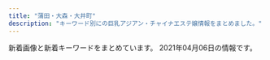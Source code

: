 ```yaml
---
title: "蒲田・大森・大井町"
description: "キーワード別にの巨乳アジアン・チャイナエステ嬢情報をまとめました。"
---
```


新着画像と新着キーワードをまとめています。
2021年04月06日の情報です。

<DmmAffiliateIns />
<KeywordTable
  shops={
    [
    {
        "station": "JR\u5927\u4e95\u753a\u99c5\u4e2d\u592e\u53e3",
        "keywords": {
            "87": 8,
            "D": 16,
            "85": 24,
            "86": 8,
            "C": 32
        },
        "name": "\u30aa\u30a2\u30b7\u30b9",
        "img_links": [
            "http://www.oasis.maesjp.com/files/003-02.jpg",
            "http://www.oasis.maesjp.com/images/slider-img001.jpg",
            "http://www.oasis.maesjp.com/images/rsubt5.png",
            "http://www.oasis.maesjp.com/files/006.jpg",
            "http://www.oasis.maesjp.com/files/001-02.jpg",
            "http://www.oasis.maesjp.com/images/r03.jpg",
            "http://www.oasis.maesjp.com/images/rsubt6.png",
            "http://www.oasis.maesjp.com/images/slider-img002.jpg",
            "http://www.oasis.maesjp.com/files/002.jpg",
            "http://www.oasis.maesjp.com/photo_news/upimg/112116017a8c0c8986_0.jpg",
            "http://www.oasis.maesjp.com/images/tel2.png",
            "http://www.oasis.maesjp.com/files/003.jpg",
            "http://www.oasis.maesjp.com/files/001.jpg",
            "http://www.oasis.maesjp.com/files/005-02.jpg",
            "http://www.oasis.maesjp.com/images/rsubt4.png",
            "http://www.oasis.maesjp.com/images/rsubt3.png",
            "http://www.oasis.maesjp.com/photo_news/upimg/186206057f263d87e0_1.jpg",
            "http://www.oasis.maesjp.com/images/r04.jpg",
            "http://www.oasis.maesjp.com/images/rsubt1.png",
            "http://www.oasis.maesjp.com/files/004-02.jpg",
            "http://www.oasis.maesjp.com/images/b-tel.png",
            "http://www.oasis.maesjp.com/files/002-02.jpg",
            "http://www.oasis.maesjp.com/images/rsubt2.png",
            "http://www.oasis.maesjp.com/images/m2.jpg",
            "http://www.oasis.maesjp.com/images/m1.jpg",
            "http://www.oasis.maesjp.com/files/005.jpg",
            "http://www.oasis.maesjp.com/images/r01.jpg",
            "http://www.oasis.maesjp.com/images/b-online.png",
            "http://www.oasis.maesjp.com/images/m3.jpg",
            "http://www.oasis.maesjp.com/files/004.jpg",
            "http://www.oasis.maesjp.com/images/r02.jpg",
            "http://www.oasis.maesjp.com/images/m4.jpg",
            "http://www.oasis.maesjp.com/files/006-02.jpg",
            "http://www.oasis.maesjp.com/images/m6.jpg",
            "http://www.oasis.maesjp.com/images/rsubt7.png"
        ],
        "url": "http://www.oasis.maesjp.com/"
    },
    {
        "img_links": [
            "http://sweet-room.iest.info/images/link_nav06.png",
            "http://sweet-room.iest.info/images/tit_face.png",
            "http://sweet-room.iest.info/photos/sites/45/2020/06/2020060305422558.jpg",
            "http://sweet-room.iest.info/photos/sites/45/2020/06/2020060101255477.jpg",
            "http://sweet-room.iest.info/images/link_nav03.png",
            "http://sweet-room.iest.info/photos/sites/45/2020/06/2020061905050838.jpg",
            "http://sweet-room.iest.info/images/tit_staff.png",
            "http://sweet-room.iest.info/photos/sites/45/2020/07/202007180602350.jpg",
            "http://sweet-room.iest.info/photos/sites/45/2020/10/2020101602210311.jpg",
            "http://sweet-room.iest.info/images/mobile.png",
            "http://sweet-room.iest.info/images/link_nav04.png",
            "http://sweet-room.iest.info/photos/sites/45/2020/07/2020072906584693.jpg",
            "http://sweet-room.iest.info/images/top.png",
            "http://sweet-room.iest.info/images/link_nav01.png",
            "http://sweet-room.iest.info/photos/sites/45/2020/06/2020062208210048.jpg",
            "http://sweet-room.iest.info/images/link_nav05.png",
            "http://sweet-room.iest.info/images/tit_news.png",
            "http://sweet-room.iest.info/photos/sites/45/2020/06/2020061905042547.jpg",
            "http://sweet-room.iest.info/photos/sites/45/2020/07/2020071806023078.jpg",
            "http://sweet-room.iest.info/images/link_nav02.png",
            "http://sweet-room.iest.info/photos/sites/45/2020/06/2020062203413777.jpg"
        ],
        "name": "SWEET ROOM",
        "url": "http://sweet-room.iest.info/",
        "station": "JR\u84b2\u7530\u99c5\u897f\u53e3",
        "keywords": {
            "88": 12,
            "87": 10,
            "85": 24,
            "C": 16,
            "D": 106,
            "86": 36,
            "89": 12,
            "83": 12
        }
    },
    {
        "station": "JR\u84b2\u7530\u99c5\u897f\u53e3",
        "keywords": {
            "D": 36,
            "87": 24,
            "C": 48,
            "90": 36,
            "92": 12,
            "83": 48,
            "E": 24,
            "85": 24
        },
        "img_links": [
            "http://lucky.geo.jp/vis_theptframe.png",
            "http://lucky.geo.jp/dozdLZQPkhPUwC2.png",
            "http://lucky.geo.jp/2/uploadimg/1565950572.jpg",
            "http://lucky.geo.jp/2/uploadimg/1565558725.jpg",
            "http://lucky.geo.jp/2/uploadimg/1589888939.jpg",
            "https://LUCKY.pwchp.com/images/vis_theptframe.png",
            "http://lucky.geo.jp/2/uploadimg/1574764277.jpg",
            "http://lucky.geo.jp/2/uploadimg/1597029716.jpg",
            "http://lucky.geo.jp/2/uploadimg/1615487001.jpeg",
            "http://lucky.geo.jp/2/uploadimg/1610000464.jpeg",
            "http://lucky.geo.jp/int1.png",
            "http://lucky.geo.jp/2/uploadimg/1610946975.jpeg",
            "http://lucky.geo.jp/2/uploadimg/1596225793.jpg",
            "http://lucky.geo.jp/2/uploadimg/1613285139.jpeg",
            "http://lucky.geo.jp/2/uploadimg/1593756798.jpg",
            "http://lucky.geo.jp/2/uploadimg/1593756884.jpg"
        ],
        "url": "http://lucky.geo.jp/",
        "name": "LUCKY \uff5e\u30e9\u30c3\u30ad\u30fc\uff5e"
    },
    {
        "url": "http://www.honeys.relaxmens.com/",
        "img_links": [
            "http://www.honeys.relaxmens.com/files/006.jpg",
            "http://www.honeys.relaxmens.com/files/004.jpg",
            "http://www.honeys.relaxmens.com/files/005-02.jpg",
            "http://www.honeys.relaxmens.com/files/001-02.jpg",
            "http://www.honeys.relaxmens.com/files/001-03.jpg",
            "http://www.honeys.relaxmens.com/files/007-02.jpg",
            "http://www.honeys.relaxmens.com/images/foot01.jpg",
            "http://www.honeys.relaxmens.com/files/006-03.jpg",
            "http://www.honeys.relaxmens.com/files/003-03.jpg",
            "http://www.honeys.relaxmens.com/files/005.jpg",
            "http://www.honeys.relaxmens.com/files/005-03.jpg",
            "http://www.honeys.relaxmens.com/images/m-head01.jpg",
            "http://www.honeys.relaxmens.com/photo_news/upimg/1223560260d4dabadb_0.jpg",
            "http://www.honeys.relaxmens.com/photo_news/upimg/854156035cd1560893_0.jpg",
            "http://www.honeys.relaxmens.com/files/003.jpg",
            "http://www.honeys.relaxmens.com/files/002-02.jpg",
            "http://www.honeys.relaxmens.com/files/007.jpg",
            "http://www.honeys.relaxmens.com/images/m-top004.jpg",
            "http://www.honeys.relaxmens.com/files/001.jpg",
            "http://www.honeys.relaxmens.com/images/m-top003.jpg",
            "http://www.honeys.relaxmens.com/files/006-02.jpg",
            "http://www.honeys.relaxmens.com/photo_news/upimg/1809760616539e53d7_0.jpg",
            "http://www.honeys.relaxmens.com/images/call.png",
            "http://www.honeys.relaxmens.com/files/004-02.jpg",
            "http://www.honeys.relaxmens.com/files/007-03.jpg",
            "http://www.honeys.relaxmens.com/files/002.jpg",
            "http://www.honeys.relaxmens.com/files/002-03.jpg",
            "http://www.honeys.relaxmens.com/files/003-02.jpg",
            "http://www.honeys.relaxmens.com/files/004-03.jpg"
        ],
        "keywords": {
            "D": 8,
            "87": 10,
            "C": 6,
            "86": 4
        },
        "station": "JR\u84b2\u7530\u99c5\u897f\u53e3",
        "name": "\u30cf\u30cb\u30fc\u30ba"
    },
    {
        "img_links": [
            "http://u-care.ests.jp/photos/sites/36/2020/05/2020052816205245.jpeg",
            "http://u-care.ests.jp/photos/sites/36/2019/07/201907281834129.jpg",
            "http://u-care.ests.jp/images/s_blog.jpg",
            "http://u-care.ests.jp/photos/sites/36/2019/07/2019072818341268.jpg",
            "http://u-care.ests.jp/photos/sites/36/2020/12/2020120314112720.jpg",
            "http://u-care.ests.jp/photos/sites/36/2020/12/2020120616170454.jpeg",
            "http://u-care.ests.jp/images/new.jpg",
            "http://u-care.ests.jp/images/s1.png",
            "http://u-care.ests.jp/photos/sites/36/2021/02/2021020516324022.jpg",
            "http://u-care.ests.jp/images/room5.jpg",
            "http://u-care.ests.jp/photos/sites/36/2019/07/2019072818340893.jpg",
            "http://u-care.ests.jp/photos/sites/36/2019/07/2019072818372591.jpg",
            "http://u-care.ests.jp/photos/sites/36/2020/12/2020120314113358.jpg",
            "http://u-care.ests.jp/photos/sites/36/2020/01/2020012715190876.jpg",
            "http://u-care.ests.jp/images/nbj1.jpg",
            "http://u-care.ests.jp/photos/sites/36/2020/10/2020101014510564.jpeg",
            "http://u-care.ests.jp/images/cocoiineputiandian.jpg",
            "http://u-care.ests.jp/images/nbj3.jpg",
            "http://u-care.ests.jp/images/top.png",
            "http://u-care.ests.jp/images/s_pick.jpg",
            "http://u-care.ests.jp/photos/sites/36/2021/03/2021032615182634.jpg",
            "http://u-care.ests.jp/photos/sites/36/2020/01/2020012715190245.jpg",
            "http://u-care.ests.jp/photos/sites/36/2019/11/2019110314145623.jpg",
            "http://u-care.ests.jp/images/room6.jpg",
            "http://u-care.ests.jp/photos/sites/36/2020/10/2020100919485084.jpeg",
            "http://u-care.ests.jp/images/1.jpg",
            "http://u-care.ests.jp/images/b.png",
            "http://u-care.ests.jp/photos/sites/36/2019/07/2019072818341331.jpg",
            "http://u-care.ests.jp/images/room1.jpg",
            "http://u-care.ests.jp/photos/sites/36/2020/11/2020112313091813.jpg",
            "http://u-care.ests.jp/photos/sites/36/2019/11/2019110314145767.jpg",
            "http://u-care.ests.jp/images/pick_bj1.jpg",
            "http://u-care.ests.jp/photos/sites/36/2021/02/2021020516323421.jpg",
            "http://u-care.ests.jp/images/hua.png",
            "http://u-care.ests.jp/photos/sites/36/2019/07/2019072818341881.jpg",
            "http://u-care.ests.jp/images/mobile.jpg",
            "http://u-care.ests.jp/photos/sites/36/2019/07/2019072818341463.jpg",
            "http://u-care.ests.jp/images/room3.jpg",
            "http://u-care.ests.jp/photos/sites/36/2020/12/2020120314112231.jpg",
            "http://u-care.ests.jp/images/s_face.jpg",
            "http://u-care.ests.jp/images/twitter.jpg",
            "http://u-care.ests.jp/photos/sites/36/2021/03/2021032615182421.jpg",
            "http://u-care.ests.jp/photos/sites/36/2020/11/2020112313092447.jpg",
            "http://u-care.ests.jp/images/pick_bj3.jpg",
            "http://u-care.ests.jp/images/a.png",
            "http://u-care.ests.jp/photos/sites/36/2019/07/201907281834152.jpg",
            "http://u-care.ests.jp/images/room2.jpg",
            "http://u-care.ests.jp/images/s_staff.jpg",
            "http://u-care.ests.jp/images/room4.jpg",
            "http://u-care.ests.jp/photos/sites/36/2019/07/2019072818340741.jpg",
            "http://u-care.ests.jp/images/s_link.jpg",
            "http://u-care.ests.jp/images/s.png"
        ],
        "keywords": {
            "87": 50,
            "F": 13,
            "C": 13,
            "86": 37,
            "85": 26,
            "89": 24,
            "E": 11,
            "D": 100
        },
        "station": "JR\u84b2\u7530\u99c5\u897f\u53e3",
        "url": "http://u-care.ests.jp/",
        "name": "CoCo.\u30a4\u30a4\u306d!"
    },
    {
        "img_links": [
            "http://sh-sumairu.work/uploads/180612/1-1P612160029349.jpg",
            "http://sh-sumairu.work/templets/default/pc/picture/face.png",
            "http://sh-sumairu.work/uploads/191022/1-191022133S3B2.jpg",
            "http://sh-sumairu.work/uploads/200821/1-200R10ZQ14K.jpg",
            "http://sh-sumairu.work/uploads/171031/1-1G0311G4095M.jpg",
            "http://sh-sumairu.work/uploads/allimg/180612/1-1P612160305350.jpg",
            "http://sh-sumairu.work/uploads/181114/1-1Q11412563D55.jpg",
            "http://sh-sumairu.work/uploads/171031/1-1G0311G344914.jpg",
            "http://sh-sumairu.work/templets/default/pc/picture/s_pick.png",
            "http://sh-sumairu.work/uploads/210402/1-2104021255412R.jpg",
            "http://sh-sumairu.work/uploads/171031/1-1G0311G556445.jpg",
            "http://sh-sumairu.work/uploads/181128/1-1Q12Q62QK29.jpg",
            "http://sh-sumairu.work/templets/default/pc/picture/s_staff.png",
            "http://sh-sumairu.work/templets/default/pc/picture/end1.jpg",
            "http://sh-sumairu.work/uploads/191211/1-191211140J3640.jpg",
            "http://sh-sumairu.work/uploads/171031/1-1G0311G505933.jpg",
            "http://sh-sumairu.work/uploads/180612/1-1P6121601061c.jpg",
            "http://sh-sumairu.work/templets/default/pc/picture/staffs.png",
            "http://sh-sumairu.work/templets/default/pc/picture/s_news.png",
            "http://sh-sumairu.work/uploads/180227/1-1P22G40S5448.jpg",
            "http://sh-sumairu.work/uploads/191211/1-191211140S1194.jpg",
            "http://sh-sumairu.work/uploads/171031/1-1G0311G531445.jpg",
            "http://sh-sumairu.work/uploads/210119/1-2101191H10H45.jpg",
            "http://sh-sumairu.work/uploads/181114/1-1Q114124Z0411.jpg"
        ],
        "name": "\u30b9\u30de\u30a4\u30eb",
        "keywords": {},
        "url": "http://sh-sumairu.work/",
        "station": "JR\u5927\u68ee\u99c5\u6771\u53e3"
    },
    {
        "station": "JR\u84b2\u7530\u99c5\u6771\u53e3",
        "url": "http://iyashi-kaori.net/",
        "img_links": [
            "http://iyashi-kaori.net/uploads/iyashikaori/2012/03/top.jpg",
            "http://iyashi-kaori.net/uploads/iyashikaori/2012/03/index_l2.jpg",
            "http://iyashi-kaori.net/uploads/iyashikaori/2017/11/000013.jpg",
            "http://iyashi-kaori.net/uploads/iyashikaori/2012/03/s-2.jpg",
            "http://iyashi-kaori.net/uploads/iyashikaori/2012/03/s-3.jpg",
            "http://iyashi-kaori.net/uploads/iyashikaori/2012/03/l-5.jpg",
            "http://iyashi-kaori.net/uploads/iyashikaori/2019/08/1.jpg",
            "http://iyashi-kaori.net/uploads/iyashikaori/2012/03/s-1.jpg",
            "http://iyashi-kaori.net/uploads/iyashikaori/images/bg.png",
            "http://iyashi-kaori.net/uploads/iyashikaori/2012/03/s-4.jpg",
            "http://iyashi-kaori.net/uploads/iyashikaori/2019/02/000023.jpg",
            "http://iyashi-kaori.net/uploads/iyashikaori/2019/11/staff-old.jpg",
            "http://iyashi-kaori.net/uploads/iyashikaori/2015/07/s__636519102.jpg",
            "http://iyashi-kaori.net/uploads/iyashikaori/2012/03/end1.jpg",
            "http://iyashi-kaori.net/uploads/iyashikaori/2012/03/l-2.jpg",
            "http://iyashi-kaori.net/uploads/iyashikaori/2021/02/1.jpg",
            "http://iyashi-kaori.net/uploads/iyashikaori/2016/09/s__21340164111.jpg",
            "http://iyashi-kaori.net/uploads/iyashikaori/2012/03/l-1.jpg",
            "http://iyashi-kaori.net/uploads/iyashikaori/2019/08/staff.jpg",
            "http://iyashi-kaori.net/uploads/iyashikaori/2019/08/11.jpg",
            "http://iyashi-kaori.net/uploads/iyashikaori/2012/03/s-5.jpg",
            "http://iyashi-kaori.net/uploads/iyashikaori/2012/03/s-6.jpg",
            "http://iyashi-kaori.net/uploads/iyashikaori/2012/03/l-4.jpg",
            "http://iyashi-kaori.net/uploads/iyashikaori/2018/10/yuka002.jpg",
            "http://iyashi-kaori.net/uploads/iyashikaori/2012/03/l-6.jpg",
            "http://iyashi-kaori.net/uploads/iyashikaori/2012/03/l-3.jpg",
            "http://iyashi-kaori.net/uploads/iyashikaori/2017/11/000023.jpg",
            "http://iyashi-kaori.net/uploads/iyashikaori/2019/10/ggg.jpg"
        ],
        "keywords": {
            "D": 1,
            "C": 7
        },
        "name": "\u7652\u3057\u306e\u99a8"
    },
    {
        "url": "http://kira-kira.work/",
        "station": "JR\u84b2\u7530\u99c5\u6771\u53e3",
        "keywords": {},
        "name": "\u30ad\u30e9\u30ad\u30e9",
        "img_links": [
            "http://kira-kira.work/staff/yuri.jpg",
            "http://kira-kira.work/images/rec2.jpg",
            "http://kira-kira.work/img/rumi3.jpg",
            "http://kira-kira.work/img/neko1.jpg",
            "http://kira-kira.work/img/ai1.jpg",
            "http://kira-kira.work/staff/rumi.jpg",
            "http://kira-kira.work/img/yuyu1.jpg",
            "http://kira-kira.work/images/news.jpg",
            "http://kira-kira.work/images/staff_t.jpg",
            "http://kira-kira.work/img/yuri1.jpg",
            "http://kira-kira.work/staff/ai.jpg",
            "http://kira-kira.work/images/headline.jpg",
            "http://kira-kira.work/staff/rina.jpg",
            "http://kira-kira.work/images/6.jpg",
            "http://kira-kira.work/staff/yuyu.jpg",
            "http://kira-kira.work/images/rec1.jpg",
            "http://kira-kira.work/images/int2.png",
            "http://kira-kira.work/images/interior_t.jpg",
            "http://kira-kira.work/images/9.jpg",
            "http://kira-kira.work/images/tg.jpg",
            "http://kira-kira.work/img/nana1.jpg",
            "http://kira-kira.work/images/sys3.png",
            "http://kira-kira.work/images/7.jpg",
            "http://kira-kira.work/images/4.jpg",
            "http://kira-kira.work/images/5.jpg",
            "http://kira-kira.work/images/int1.jpg",
            "http://kira-kira.work/staff/risa.jpg",
            "http://kira-kira.work/img/risa1.jpg",
            "http://kira-kira.work/img/rumi2.jpg",
            "http://kira-kira.work/images/sys1.jpg",
            "http://kira-kira.work/images/8.jpg",
            "http://kira-kira.work/images/sys2.jpg",
            "http://kira-kira.work/images/head.jpg",
            "http://kira-kira.work/images/mobile.jpg",
            "http://kira-kira.work/img/rina1.jpg",
            "http://kira-kira.work/images/2.jpg",
            "http://kira-kira.work/img/rumi1.jpg",
            "http://kira-kira.work/images/3.jpg"
        ]
    },
    {
        "img_links": [
            "http://www.floweresthe.com/upload/girl/img02/img1_0007.jpg",
            "http://www.floweresthe.com/upload/girl/img_list01/img_list_0009.jpg",
            "http://www.floweresthe.com/upload/girl/img01/img1_0008.jpg",
            "http://www.floweresthe.com/upload/girl/img01/img1_0002.jpg",
            "http://www.floweresthe.com/img/memu.jpg",
            "http://www.floweresthe.com/upload/board/img_1599194180.jpg",
            "http://www.floweresthe.com/upload/girl/img_list01/img_list_0001.jpg",
            "http://www.floweresthe.com/img/interior.png",
            "http://www.floweresthe.com/upload/girl/img_list01/img_list_0004.jpg",
            "http://www.floweresthe.com/img/r3.jpg",
            "http://www.floweresthe.com/upload/board/img_1570430028.jpg",
            "http://www.floweresthe.com/upload/girl/img04/img1_0005.jpg",
            "http://www.floweresthe.com/img/sys2.jpg",
            "http://www.floweresthe.com/upload/girl/img_list01/img_list_0006.jpg",
            "http://www.floweresthe.com/img/bottom.jpg",
            "http://www.floweresthe.com/upload/girl/img02/img1_0005.jpg",
            "http://www.floweresthe.com/upload/girl/img02/img1_0003.jpg",
            "http://www.floweresthe.com/upload/girl/img04/img1_0008.jpg",
            "http://www.floweresthe.com/upload/girl/img01/img1_0009.jpg",
            "http://www.floweresthe.com/upload/girl/img_list01/img_list_0007.jpg",
            "http://www.floweresthe.com/upload/board/img_1552291455.jpg",
            "http://www.floweresthe.com/upload/girl/img02/img1_0006.jpg",
            "http://www.floweresthe.com/upload/girl/img01/img1_0005.jpg",
            "http://www.floweresthe.com/upload/girl/img01/img2_0006.jpg",
            "http://www.floweresthe.com/upload/girl/img01/img1_0003.jpg",
            "http://www.floweresthe.com/upload/girl/img04/img1_0002.jpg",
            "http://www.floweresthe.com/img/r2.jpg",
            "http://www.floweresthe.com/img/main_top.jpg",
            "http://www.floweresthe.com/upload/girl/img02/img1_0004.jpg",
            "http://www.floweresthe.com/upload/girl/img02/img1_0002.jpg",
            "http://www.floweresthe.com/upload/girl/img04/img1_0003.jpg",
            "http://www.floweresthe.com/upload/girl/img01/img1_0006.jpg",
            "http://www.floweresthe.com/upload/girl/img_list01/img_list_0003.jpg",
            "http://www.floweresthe.com/upload/girl/img04/img1_0006.jpg",
            "http://www.floweresthe.com/upload/board/img_1551414651.jpg",
            "http://www.floweresthe.com/upload/girl/img_list01/img_list_0002.jpg",
            "http://www.floweresthe.com/upload/girl/img02/img1_0008.jpg",
            "http://www.floweresthe.com/upload/girl/img02/img1_0001.jpg",
            "http://www.floweresthe.com/img/tit_profile.jpg",
            "http://www.floweresthe.com/upload/girl/img01/img1_0004.jpg",
            "http://www.floweresthe.com/upload/girl/img04/img1_0007.jpg",
            "http://www.floweresthe.com/upload/girl/img04/img1_0009.jpg",
            "http://www.floweresthe.com/img/r4.jpg",
            "http://www.floweresthe.com/img/sys1.jpg",
            "http://www.floweresthe.com/upload/girl/img04/img1_0004.jpg",
            "http://www.floweresthe.com/upload/girl/img02/img1_0009.jpg",
            "http://www.floweresthe.com/upload/girl/img01/img1_0007.jpg",
            "http://www.floweresthe.com/upload/girl/img01/img1_0001.jpg",
            "http://www.floweresthe.com/img/lineyoko.jpg",
            "http://www.floweresthe.com/upload/girl/img_list01/img_list_0005.jpg",
            "http://www.floweresthe.com/img/tit_photo.jpg",
            "http://www.floweresthe.com/img/tit_girls.jpg",
            "http://www.floweresthe.com/upload/girl/img_list01/img_list_0008.jpg",
            "http://www.floweresthe.com/img/r1.jpg",
            "http://www.floweresthe.com/upload/girl/img04/img1_0001.jpg"
        ],
        "url": "http://www.floweresthe.com/",
        "name": "Flower\u30fb\u30d5\u30e9\u30ef\u30fc",
        "keywords": {
            "85": 19,
            "D": 26,
            "86": 16,
            "C": 50,
            "87": 32
        },
        "station": "JR\u84b2\u7530\u99c5\u6771\u53e3"
    },
    {
        "img_links": [
            "http://onlyone.jpn.vin/images/room3.jpg",
            "http://onlyone.jpn.vin/photos/sites/58/2020/06/202006250602509.jpg",
            "http://onlyone.jpn.vin/images/s_staff.png",
            "http://onlyone.jpn.vin/images/s_link.png",
            "http://onlyone.jpn.vin/photos/sites/58/2020/12/2020121505432512.jpg",
            "http://onlyone.jpn.vin/photos/sites/58/2020/10/2020100207070197.jpg",
            "http://onlyone.jpn.vin/images/top.png",
            "http://onlyone.jpn.vin/photos/sites/58/2020/06/2020062506024983.jpg",
            "http://onlyone.jpn.vin/photos/sites/58/2020/10/202010300420109.jpg",
            "http://onlyone.jpn.vin/photos/sites/58/2020/09/2020092305431071.jpg",
            "http://onlyone.jpn.vin/images/room1.jpg",
            "http://onlyone.jpn.vin/images/room5.jpg",
            "http://onlyone.jpn.vin/images/news.png",
            "http://onlyone.jpn.vin/photos/sites/58/2020/06/2020062506024979.jpg",
            "http://onlyone.jpn.vin/photos/sites/58/2020/06/202006250602504.jpg",
            "http://onlyone.jpn.vin/images/mobile.jpg",
            "http://onlyone.jpn.vin/images/nei_bj1.png",
            "http://onlyone.jpn.vin/images/room2.jpg",
            "http://onlyone.jpn.vin/images/end.png",
            "http://onlyone.jpn.vin/photos/sites/58/2020/10/2020103004200463.jpg"
        ],
        "url": "http://onlyone.jpn.vin/",
        "keywords": {
            "C": 1,
            "D": 7,
            "86": 6,
            "85": 2
        },
        "station": "JR\u5927\u4e95\u753a\u99c5",
        "name": "Only One"
    },
    {
        "name": "\u8276 \uff5e\u3064\u3084\uff5e",
        "url": "http://tsuya.este.work/",
        "station": "JR\u84b2\u7530\u99c5\u897f\u53e3",
        "keywords": {
            "86": 4,
            "C": 10,
            "D": 16,
            "87": 8,
            "85": 4
        },
        "img_links": [
            "http://tsuya.este.work/mobile.jpg",
            "http://tsuya.este.work/miho.jpg",
            "http://tsuya.este.work/1.jpg",
            "http://tsuya.este.work/room2.jpg",
            "http://tsuya.este.work/room1.jpg",
            "http://tsuya.este.work/top.jpg",
            "http://tsuya.este.work/2020070203014158.jpg",
            "http://tsuya.este.work/s_staff.jpg",
            "http://tsuya.este.work/room4.jpg",
            "http://tsuya.este.work/s_shedule.jpg",
            "http://tsuya.este.work/2019072403203754.jpg",
            "http://tsuya.este.work/s_news.jpg",
            "http://tsuya.este.work/202007020301278.jpg",
            "http://tsuya.este.work/room3.jpg"
        ]
    },
    {
        "name": "\u30bd\u30a6\u30eb\u30aa\u30f3\u30cb",
        "station": "JR\u84b2\u7530\u99c5\u6771\u53e3",
        "keywords": {},
        "url": "http://www.es-md.net/",
        "img_links": []
    },
    {
        "url": "http://koinohana.work/",
        "img_links": [
            "http://koinohana.work/_src/36226818/4.png",
            "http://koinohana.work/_src/36226822/5.png",
            "http://koinohana.work/_src/36226881/img20170726235401893025.png",
            "http://koinohana.work/_src/36226820/1.png",
            "http://koinohana.work/_src/36226809/_x1m6343.jpg",
            "http://koinohana.work/_src/37023059/img20191113142809054841.png",
            "http://koinohana.work/_src/36226912/cam_20191016232507186.jpg",
            "http://koinohana.work/_src/36226827/_dsf3386.jpg",
            "http://koinohana.work/_src/36226826/_dsf3394.jpg",
            "http://koinohana.work/_src/36226841/sign-1.jpg",
            "http://koinohana.work/_src/36226875/_dsf9378.jpg",
            "http://koinohana.work/_src/36226893/img_3017.jpg",
            "http://koinohana.work/_src/36246043/1-1zh4152j12m.jpg",
            "http://koinohana.work/_src/36226848/sign-1.jpg",
            "http://koinohana.work/_src/36226814/2.png",
            "http://koinohana.work/_src/36226828/img20170725121742291421.png",
            "http://koinohana.work/_src/36226859/sign.png",
            "http://koinohana.work/_src/36226877/_dsf9383.jpg",
            "http://koinohana.work/_src/36246044/1-1zh4152j12m.jpg",
            "http://koinohana.work/_src/36226808/img_2990.jpg",
            "http://koinohana.work/_src/36226869/img20170726235401893025.png",
            "http://koinohana.work/_src/36246048/1-1zh91451294d.jpg",
            "http://koinohana.work/_src/36226810/cam_20191016232507186.jpg",
            "http://koinohana.work/_src/38032166/9768defd8834a0030b5a45ab7a03e1f.jpg",
            "http://koinohana.work/_src/36226907/unnamed_20190718154717292.jpg",
            "http://koinohana.work/_src/36226825/_dsf3390.jpg",
            "http://koinohana.work/_src/36246047/1-1zh91451294d.jpg",
            "http://koinohana.work/_src/36226879/_dsf9385.jpg",
            "http://koinohana.work/_src/36226831/news.png",
            "http://koinohana.work/_src/36226885/sign.png",
            "http://koinohana.work/_src/36226816/3.png",
            "http://koinohana.work/_src/38032167/9768defd8834a0030b5a45ab7a03e1f.jpg",
            "http://koinohana.work/_src/36226906/unnamed_20190718154717292.jpg",
            "http://koinohana.work/_src/36226812/top1.1.png",
            "http://koinohana.work/_src/36226857/img20170725223357156708.png",
            "http://koinohana.work/_src/36226864/img20170726111759249054.png",
            "http://koinohana.work/_src/36246119/sign.png",
            "http://koinohana.work/_src/36226873/_dsf9382.jpg",
            "http://koinohana.work/_src/36226894/img_2891.jpg"
        ],
        "station": "JR\u84b2\u7530\u99c5\u6771\u53e3",
        "keywords": {},
        "name": "\u30af\u30ed\u30fc\u30d0\u30fc"
    },
    {
        "url": "http://e-satsuki.net/",
        "name": "\u3055\u3064\u304d",
        "station": "JR\u5927\u4e95\u753a\u99c5\u4e2d\u592e\u897f\u53e3",
        "keywords": {
            "C": 8
        },
        "img_links": [
            "http://e-satsuki.net/images/i-mobile.jpg",
            "http://e-satsuki.net/images/kiki1.jpg",
            "http://e-satsuki.net/images/update-tit.jpg",
            "http://e-satsuki.net/images/jieshao-tit.jpg",
            "http://e-satsuki.net/images/eri1.jpg",
            "http://e-satsuki.net/images/mobile-tit.jpg",
            "http://e-satsuki.net/images/pick-tit.jpg",
            "http://e-satsuki.net/images/ss1.jpg",
            "http://e-satsuki.net/images/tit-staff.jpg",
            "http://e-satsuki.net/images/top.png",
            "http://e-satsuki.net/images/coyuki1.jpg",
            "http://e-satsuki.net/images/kiki2.jpg",
            "http://e-satsuki.net/images/manami2.jpg",
            "http://e-satsuki.net/images/topp.jpg",
            "http://e-satsuki.net/images/flash3.jpg",
            "http://e-satsuki.net/images/aya1.jpg",
            "http://e-satsuki.net/images/ss2.jpg",
            "http://e-satsuki.net/images/manami1.jpg",
            "http://e-satsuki.net/images/flash1.jpg",
            "http://e-satsuki.net/images/eri2.jpg",
            "http://e-satsuki.net/images/flash2.jpg",
            "http://e-satsuki.net/images/aya2.jpg",
            "http://e-satsuki.net/images/new-tit.jpg",
            "http://e-satsuki.net/images/coyuki2.jpg"
        ]
    },
    {
        "keywords": {},
        "url": "http://awayuki.xyz/",
        "name": "\u5922\u767e\u5408",
        "img_links": [],
        "station": "JR\u5927\u68ee\u99c5\u897f\u53e3"
    },
    {
        "keywords": {
            "F": 30,
            "85": 50,
            "87": 50,
            "D": 80,
            "83": 10,
            "92": 10,
            "E": 40,
            "86": 20,
            "88": 10
        },
        "img_links": [
            "http://yurari.ests.co/photos/sites/33/2020/09/2020090215054013.jpg",
            "http://yurari.ests.co/images/s_news.jpg",
            "http://yurari.ests.co/photos/sites/33/2021/02/2021021010544188.jpg",
            "http://yurari.ests.co/photos/sites/33/2021/03/2021032717111094.jpg",
            "http://yurari.ests.co/photos/sites/33/2020/09/2020090115273947.jpg",
            "http://yurari.ests.co/images/info.jpg",
            "http://yurari.ests.co/photos/sites/33/2020/08/2020080117472090.jpg",
            "http://yurari.ests.co/photos/sites/33/2020/12/2020121917142684.jpg",
            "http://yurari.ests.co/images/room2.jpg",
            "http://yurari.ests.co/images/mobile.jpg",
            "http://yurari.ests.co/images/service1.jpg",
            "http://yurari.ests.co/photos/sites/33/2020/07/2020072517001526.jpg",
            "http://yurari.ests.co/photos/sites/33/2021/03/2021031211252053.jpg",
            "http://yurari.ests.co/images/s_staff.png",
            "http://yurari.ests.co/images/service3.jpg",
            "http://yurari.ests.co/photos/sites/33/2021/04/202104051544502.jpg",
            "http://yurari.ests.co/images/room4.jpg",
            "http://yurari.ests.co/images/top.jpg",
            "http://yurari.ests.co/photos/sites/33/2020/10/2020101317404868.jpg",
            "http://yurari.ests.co/images/service4.jpg",
            "http://yurari.ests.co/photos/sites/33/2021/03/2021032216011043.jpg",
            "http://yurari.ests.co/images/s_service.png",
            "http://yurari.ests.co/photos/sites/33/2020/10/2020102211543336.jpg",
            "http://yurari.ests.co/photos/sites/33/2020/11/2020112715562914.jpg",
            "http://yurari.ests.co/images/service2.jpg",
            "http://yurari.ests.co/images/room3.jpg",
            "http://yurari.ests.co/images/s_pick.jpg",
            "http://yurari.ests.co/images/room1.jpg",
            "http://yurari.ests.co/photos/sites/33/2020/09/2020090115274081.jpg",
            "http://yurari.ests.co/photos/sites/33/2020/11/2020112715562239.jpg",
            "http://yurari.ests.co/photos/sites/33/2020/06/2020061916403177.jpg",
            "http://yurari.ests.co/photos/sites/33/2021/02/202102041041291.jpg"
        ],
        "station": "JR\u84b2\u7530\u99c5\u897f\u53e3",
        "name": "\u3075\u308f\u3075\u308f",
        "url": "http://yurari.ests.co/"
    },
    {
        "img_links": [
            "http://www.tokyo-0001.xyz/img/ttl-02.png",
            "http://www.tokyo-0001.xyz/img/bnr00.jpg",
            "http://www.tokyo-0001.xyz/img/girls01.jpg",
            "http://www.tokyo-0001.xyz/img/ttl-04.png",
            "http://www.tokyo-0001.xyz/img/girls06.jpg",
            "http://www.tokyo-0001.xyz/img/ttl-01.png",
            "http://www.tokyo-0001.xyz/img/ttl-03.png",
            "http://www.tokyo-0001.xyz/img/girls02.jpg",
            "http://www.tokyo-0001.xyz/img/img1.jpg",
            "http://www.tokyo-0001.xyz/img/girls04.jpg",
            "http://www.tokyo-0001.xyz/img/girls05.jpg",
            "http://www.tokyo-0001.xyz/img/img2.jpg",
            "http://www.tokyo-0001.xyz/img/bnr02.jpg",
            "http://www.tokyo-0001.xyz/img/bnr01.jpg",
            "http://www.tokyo-0001.xyz/img/img-txt-01.png",
            "http://www.tokyo-0001.xyz/img/girls03.jpg",
            "http://www.tokyo-0001.xyz/img/img3.jpg"
        ],
        "url": "http://www.tokyo-0001.xyz/",
        "name": "NEW\u30a4\u30d6",
        "station": "JR\u84b2\u7530\u99c5\u897f\u53e3",
        "keywords": {}
    },
    {
        "station": "JR\u84b2\u7530\u99c5\u897f\u53e3",
        "img_links": [
            "http://www.es-princess.com/s/uploads/01.jpg",
            "http://www.es-princess.com/s/images/service_07.png",
            "http://www.es-princess.com/images/index_15.jpg",
            "http://www.es-princess.com/s/image/nav_hotel.png",
            "http://www.es-princess.com/images/upload/thumb/314d78dc282a338e.jpg",
            "http://www.es-princess.com/s/uploads/02.jpg",
            "http://www.es-princess.com/s/images/t6.jpg",
            "http://www.es-princess.com/images/upload/thumb/7358bb17b522d506.jpg",
            "http://www.es-princess.com/images/index_02.jpg",
            "http://www.es-princess.com/s/uploads/02a.jpg",
            "http://www.es-princess.com/images/staff_13.jpg",
            "http://www.es-princess.com/images/upload/thumb/5a01d26b03ae3963.jpg",
            "http://www.es-princess.com/images/upload/thumb/befa35bfd3fcc1cf.jpg",
            "http://www.es-princess.com/images/upload/thumb/c191f88ab8347247.jpg",
            "http://es-princess.com/images/index_07.jpg",
            "http://www.es-princess.com/images/index_05.jpg",
            "http://www.es-princess.com/s/images/slider/3.jpg",
            "http://www.es-princess.com/images/info.jpg",
            "http://www.es-princess.com/images/index_03.jpg",
            "http://www.es-princess.com/s/images/slider/next.png",
            "http://www.es-princess.com/s/images/top_2.jpg",
            "http://www.es-princess.com/images/index_19.jpg",
            "http://www.es-princess.com/images/upload/thumb/34d0c1f12f3d1581.jpg",
            "http://www.es-princess.com/images/upload/thumb/18e6044b88e2d742.jpg",
            "http://www.es-princess.com/images/index_29.jpg",
            "http://www.es-princess.com/images/upload/thumb/4caabf554de9febf.jpg",
            "http://www.es-princess.com/images/upload/thumb/28d10c17ec4ef55b.jpg",
            "http://www.es-princess.com/s/image/nav_sys.png",
            "http://www.es-princess.com/s/images/service_03.png",
            "http://www.es-princess.com/images/upload/thumb/a73cd0efe4586362.jpg",
            "http://www.es-princess.com/s/images/t7.jpg",
            "http://www.es-princess.com/images/rec_13.jpg",
            "http://www.es-princess.com/images/upload/thumb/b673f5c7b6c0c654.jpg",
            "http://www.es-princess.com/images/02.jpg",
            "http://www.es-princess.com/s/image/nav_cast.png",
            "http://www.es-princess.com/images/index_28.jpg",
            "http://www.es-princess.com/s/images/iphone.png",
            "http://www.es-princess.com/images/upload/thumb/966442429a421ade.jpg",
            "http://www.es-princess.com/images/index_27.jpg",
            "http://www.es-princess.com/images/upload/thumb/199865d366667d99.jpg",
            "http://www.es-princess.com/images/03.jpg",
            "http://www.es-princess.com/images/index_04.jpg",
            "http://www.es-princess.com/images/info_13.jpg",
            "http://www.es-princess.com/images/01.jpg",
            "http://www.es-princess.com/images/upload/thumb/d7645c329c045bbf.jpg",
            "http://www.es-princess.com/s/image/nav_manga.png",
            "http://www.es-princess.com/s/images/t8.jpg",
            "http://www.es-princess.com/images/index_06.jpg",
            "http://www.es-princess.com/images/foot_34.jpg",
            "http://www.es-princess.com/images/upload/thumb/4fbbf39dbb4b5671.jpeg",
            "http://www.es-princess.com/images/index_35.jpg",
            "http://www.es-princess.com/s/images/service_01.png",
            "http://www.es-princess.com/images/upload/thumb/1a80890acbd23f61.jpg",
            "http://www.es-princess.com/images/index_17.jpg",
            "http://www.es-princess.com/images/upload/thumb/a77e3ba56953c62a.jpg",
            "http://www.es-princess.com/s/image/nav_top.png",
            "http://www.es-princess.com/s/images/okubokomachi.jpg",
            "http://www.es-princess.com/images/upload/thumb/cc93f6d3b2f1a8dd.jpg",
            "http://www.es-princess.com/images/upload/thumb/667df216753c34cf.jpg",
            "http://www.es-princess.com/girl/01.jpg",
            "http://www.es-princess.com/images/upload/thumb/d0adbd6a55204cc6.jpg",
            "http://www.es-princess.com/images/rec.jpg",
            "http://www.es-princess.com/s/images/pc.png",
            "http://www.es-princess.com/images/index_21.jpg",
            "http://www.es-princess.com/images/index_25.jpg",
            "http://www.es-princess.com/images/upload/thumb/380cd518ae78d99c.jpg",
            "http://www.es-princess.com/images/index_13.jpg",
            "http://www.es-princess.com/images/upload/thumb/ba9e1b4477f15b72.jpg",
            "http://www.es-princess.com/s/images/t3.jpg",
            "http://www.es-princess.com/images/index_01.jpg",
            "http://www.es-princess.com/images/index_23.jpg",
            "http://www.es-princess.com/s/uploads/04.jpg",
            "http://www.es-princess.com/images/upload/thumb/570cec0ed7dbb299.jpg",
            "http://www.es-princess.com/images/index_18.jpg",
            "http://www.es-princess.com/images/upload/thumb/c9fd1fe34ca64bc2.png",
            "http://www.es-princess.com/images/index_24.jpg",
            "http://www.es-princess.com/s/images/t4.jpg",
            "http://www.es-princess.com/images/index_31.jpg",
            "http://www.es-princess.com/images/index_34.jpg",
            "http://www.es-princess.com/images/upload/thumb/af672e0eb7d28ee6.jpg",
            "http://www.es-princess.com/s/images/t2.jpg",
            "http://www.es-princess.com/images/upload/thumb/5e0537ee102a37b1.jpg",
            "http://www.es-princess.com/images/upload/thumb/123b8dc1f8010cd7.jpg",
            "http://www.es-princess.com/images/upload/thumb/abb982c0ed8c784a.jpg",
            "http://www.es-princess.com/images/index_36.jpg",
            "http://www.es-princess.com/s/images/tel.png",
            "http://www.es-princess.com/s/images/t1.jpg",
            "http://www.es-princess.com/images/upload/thumb/0403172defd2aa75.jpg",
            "http://www.es-princess.com/images/upload/thumb/977b6b56e17935b8.jpg",
            "http://www.es-princess.com/images/upload/thumb/99ff32906f064430.jpg",
            "http://www.es-princess.com/s/image/nav_topics.png",
            "http://www.es-princess.com/images/upload/thumb/b5e216c30766fe2c.jpg",
            "http://www.es-princess.com/s/images/t5.jpg",
            "http://www.es-princess.com/images/upload/thumb/440836ac204e3ae6.jpg",
            "http://www.es-princess.com/images/upload/thumb/33b8e868c76e480e.jpg",
            "http://www.es-princess.com/images/upload/thumb/026f0a00a7ebcac9.jpg",
            "http://www.es-princess.com/s/images/slider/2.jpg",
            "http://www.es-princess.com/images/upload/thumb/9081c49e0239e8dc.jpg",
            "http://www.es-princess.com/images/upload/thumb/fac24168ab90cc92.jpg",
            "http://www.es-princess.com/images/index_07.jpg",
            "http://www.es-princess.com/s/images/slider/1.jpg",
            "http://www.es-princess.com/images/upload/thumb/05aaf6a4110be4ac.jpg",
            "http://www.es-princess.com/s/images/slider/prev.png",
            "http://es-princess.com/images/index_06.jpg",
            "http://www.es-princess.com/images/upload/thumb/140d1b4166940516.jpg",
            "http://www.es-princess.com/images/upload/thumb/8daadfa86c3af0ee.jpg"
        ],
        "keywords": {
            "91": 4,
            "85": 4,
            "D": 14,
            "88": 5,
            "86": 1
        },
        "url": "http://www.es-princess.com/",
        "name": "Princess"
    },
    {
        "name": "\u6d77\u305d\u306e\u611b",
        "station": "JR\u84b2\u7530\u99c5\u6771\u53e3",
        "keywords": {
            "D": 5,
            "F": 2,
            "86": 4,
            "E": 1,
            "85": 1,
            "84": 4,
            "C": 21,
            "83": 1,
            "90": 3
        },
        "url": "http://www.sea-love-hsl.info/",
        "img_links": [
            "http://www.sea-love-hsl.info/uploads/sealove/images/n3.jpg",
            "http://www.sea-love-hsl.info/uploads/sealove/staff_1.jpg",
            "http://www.sea-love-hsl.info/uploads/sealove/5AE848B7-49E7-4403-A738-2D85BF2E4059-768x1024.jpeg",
            "http://www.sea-love-hsl.info/uploads/sealove/721016606079-768x1024.jpg",
            "http://www.sea-love-hsl.info/uploads/sealove/top1.jpg",
            "http://www.sea-love-hsl.info/uploads/sealove/images/mobile.jpg",
            "http://www.sea-love-hsl.info/uploads/sealove/images/end1.jpg",
            "http://www.sea-love-hsl.info/uploads/sealove/545B5715-528D-4E72-9F31-7AFF1422771C-768x1024.jpeg",
            "http://www.sea-love-hsl.info/uploads/sealove/720870627235-e1385965056315.jpg",
            "http://www.sea-love-hsl.info/uploads/sealove/IMG_1490-768x1024.jpg",
            "http://www.sea-love-hsl.info/uploads/sealove/images/news1.jpg",
            "http://www.sea-love-hsl.info/uploads/sealove/QQ\u56fe\u72472015102419044325-300x400.jpg",
            "http://www.sea-love-hsl.info/uploads/sealove/5AE848B7-49E7-4403-A738-2D85BF2E4059-300x400.jpeg",
            "http://www.sea-love-hsl.info/uploads/sealove/images/girl-z1.jpg",
            "http://www.sea-love-hsl.info/uploads/sealove/QQ\u56fe\u72472015102419044325-e1449569209313.jpg",
            "http://www.sea-love-hsl.info/uploads/sealove/images/movie.jpg",
            "http://www.sea-love-hsl.info/uploads/sealove/IMG_1490-300x400.jpg",
            "http://www.sea-love-hsl.info/uploads/sealove/images/girl-z2.jpg",
            "http://www.sea-love-hsl.info/uploads/sealove/IMG_1060-768x1024.jpg",
            "http://www.sea-love-hsl.info/uploads/sealove/link_1.jpg",
            "http://www.sea-love-hsl.info/uploads/sealove/A8D1795E-CA06-4472-A635-D7A02AEF80C8-300x400.jpeg",
            "http://www.sea-love-hsl.info/uploads/sealove/images/n1.jpg",
            "http://www.sea-love-hsl.info/uploads/sealove/D792F195-6C3F-4A81-9C18-BEB1DEC0489F.jpeg",
            "http://www.sea-love-hsl.info/uploads/sealove/A8D1795E-CA06-4472-A635-D7A02AEF80C8-768x1024.jpeg",
            "http://www.sea-love-hsl.info/uploads/sealove/4C0568AE-93B2-47E4-808D-BA5ED67DA4B9-768x1024.jpeg"
        ]
    },
    {
        "keywords": {},
        "name": "\u30d0\u30a4\u30aa\u30ec\u30c3\u30c8",
        "url": "http://es-kosumosu.com/",
        "station": "JR\u5927\u68ee\u99c5\u6771\u53e3",
        "img_links": [
            "http://es-kosumosu.com/girl/2.jpg",
            "http://es-kosumosu.com/girl/6.jpg",
            "http://es-kosumosu.com/images/room/photo02.jpg",
            "http://es-kosumosu.com/girl/3.jpg",
            "http://es-kosumosu.com/images/room/photo01.jpg",
            "http://es-kosumosu.com/images/return.png",
            "http://es-kosumosu.com/images/top_flash_01.jpg",
            "http://es-kosumosu.com/images/staff_mitashi.jpg",
            "http://es-kosumosu.com/images/room/photo04.jpg",
            "http://es-kosumosu.com/girl/5.jpg",
            "http://es-kosumosu.com/images/room/photo03.jpg",
            "http://es-kosumosu.com/images/info.jpg",
            "http://es-kosumosu.com/images/room/photo05.jpg",
            "http://es-kosumosu.com/girl/1.jpg",
            "http://es-kosumosu.com/girl/4.jpg",
            "http://es-kosumosu.com/images/system/sys01.jpg"
        ]
    },
    {
        "name": "\u771f\u5fc3",
        "url": "http://k-rlx.info/",
        "img_links": [
            "http://k-rlx.info/images/index_29.jpg",
            "http://k-rlx.info/images/index_05.jpg",
            "http://k-rlx.info/images/02.jpg",
            "http://k-rlx.info/images/index_07.jpg",
            "http://k-rlx.info/images/index_12.jpg",
            "http://k-rlx.info/images/index_30.jpg",
            "http://k-rlx.info/images/index_26.jpg",
            "http://k-rlx.info/images/01.jpg",
            "http://k-rlx.info/girls/02.jpg",
            "http://k-rlx.info/images/info_15.jpg",
            "http://k-rlx.info/images/03.jpg",
            "http://k-rlx.info/images/index_25.jpg",
            "http://k-rlx.info/images/rec.jpg",
            "http://k-rlx.info/girls/01.jpg",
            "http://k-rlx.info/images/index_13.jpg",
            "http://k-rlx.info/images/index_20.jpg",
            "http://k-rlx.info/girls/00.jpg",
            "http://k-rlx.info/images/index_19.jpg",
            "http://k-rlx.info/images/sub_28.jpg",
            "http://k-rlx.info/girls/03.jpg",
            "http://k-rlx.info/images/index_03.jpg",
            "http://k-rlx.info/images/index_10.jpg",
            "http://k-rlx.info/images/index_16.jpg",
            "http://k-rlx.info/girls/05.jpg",
            "http://k-rlx.info/images/index_21.jpg",
            "http://k-rlx.info/girls/04.jpg",
            "http://k-rlx.info/images/index_02.jpg",
            "http://k-rlx.info/images/index_01.jpg",
            "http://k-rlx.info/images/info.jpg",
            "http://k-rlx.info/images/index_17.jpg",
            "http://k-rlx.info/images/index_04.jpg",
            "http://k-rlx.info/images/index_08.jpg",
            "http://k-rlx.info/images/index_09.jpg",
            "http://k-rlx.info/images/index_22.jpg",
            "http://k-rlx.info/images/index_28.jpg",
            "http://k-rlx.info/images/staff_15.jpg",
            "http://k-rlx.info/images/index_18.jpg",
            "http://k-rlx.info/images/index_24.jpg",
            "http://k-rlx.info/images/index_27.jpg",
            "http://k-rlx.info/images/rec_15.jpg",
            "http://k-rlx.info/girls/08.jpg",
            "http://k-rlx.info/images/index_06.jpg"
        ],
        "station": "JR\u5927\u68ee\u99c5\u6771\u53e3",
        "keywords": {
            "D": 1,
            "C": 4,
            "88": 3,
            "90": 1,
            "86": 1
        }
    },
    {
        "station": "JR\u5927\u68ee\u99c5\u6771\u53e3",
        "img_links": [
            "http://es-refine.xyz/images/a4.jpg",
            "http://es-refine.xyz/images/g8.jpg",
            "http://es-refine.xyz/images/r3.jpg",
            "http://es-refine.xyz/images/g.jpg",
            "http://es-refine.xyz/images/a5.jpg",
            "http://es-refine.xyz/images/end.png",
            "http://es-refine.xyz/images/r2.jpg",
            "http://es-refine.xyz/images/top.jpg",
            "http://es-refine.xyz/images/4.jpg",
            "http://es-refine.xyz/images/a6.jpg",
            "http://es-refine.xyz/images/a2.jpg",
            "http://es-refine.xyz/images/g7.jpg",
            "http://es-refine.xyz/images/g02.jpg",
            "http://es-refine.xyz/images/a1.jpg",
            "http://es-refine.xyz/images/g2.jpg",
            "http://es-refine.xyz/images/tite-staff.jpg",
            "http://es-refine.xyz/images/mobile.jpg",
            "http://es-refine.xyz/images/a3.jpg",
            "http://es-refine.xyz/images/pickup_t.jpg",
            "http://es-refine.xyz/images/tite-link.jpg",
            "http://es-refine.xyz/images/3.jpg",
            "http://es-refine.xyz/images/g6.jpg"
        ],
        "url": "http://es-refine.xyz/",
        "name": "Refine\u30fb\u30ea\u30d5\u30a1\u30a4\u30f3",
        "keywords": {
            "C": 12
        }
    },
    {
        "station": "JR\u5927\u68ee\u99c5\u897f\u53e3",
        "name": "\u5922\u306e\u90e8\u5c4b",
        "url": "http://www.sh-himenoyw.work/",
        "img_links": [
            "http://www.sh-himenoyw.work/templets/default/picture/tit4.jpg",
            "http://www.sh-himenoyw.work/templets/default/picture/top01.png",
            "http://www.sh-himenoyw.work/uploads/210320/1-210320100AX30.jpg",
            "http://www.sh-himenoyw.work/uploads/210322/1-210322143545455.jpg",
            "http://www.sh-himenoyw.work/uploads/210401/1-210401093342544.jpg",
            "http://www.sh-himenoyw.work/uploads/210331/1-210331132543115.jpg",
            "http://www.sh-himenoyw.work/uploads/210309/1-21030ZZ61JG.jpg",
            "http://www.sh-himenoyw.work/templets/default/picture/no.png",
            "http://www.sh-himenoyw.work/templets/default/picture/stal.png",
            "http://www.sh-himenoyw.work/templets/default/picture/footer.png",
            "http://www.sh-himenoyw.work/templets/default/picture/tit3.jpg",
            "http://www.sh-himenoyw.work/templets/default/picture/tit5.jpg",
            "http://www.sh-himenoyw.work/uploads/210322/1-210322143645I5.jpg",
            "http://www.sh-himenoyw.work/templets/default/picture/top02.png",
            "http://www.sh-himenoyw.work/templets/default/picture/tit2.jpg",
            "http://www.sh-himenoyw.work/{dede:global.cfg_templets_skin/}/picture/cg02.jpg",
            "http://www.sh-himenoyw.work/templets/default/picture/top03.png",
            "http://www.sh-himenoyw.work/templets/default/picture/tit1.jpg",
            "http://www.sh-himenoyw.work/{dede:global.cfg_templets_skin/}/picture/cg01.jpg",
            "http://www.sh-himenoyw.work/templets/default/picture/sys1.jpg"
        ],
        "keywords": {
            "86": 3,
            "85": 2,
            "C": 2,
            "D": 4,
            "88": 1
        }
    },
    {
        "keywords": {},
        "name": "\u30d4\u30f3\u30afgirl",
        "url": "http://pinkgirl.iest.info/",
        "img_links": [],
        "station": "JR\u5927\u4e95\u753a\u99c5\u897f\u53e3"
    },
    {
        "station": "JR\u84b2\u7530\u99c5\u897f\u53e3",
        "url": "http://momi-este.com/",
        "keywords": {},
        "name": "\u8776\u604b\u82b1",
        "img_links": []
    },
    {
        "url": "http://yuyudou.com/",
        "station": "JR\u5927\u68ee\u99c5\u6771\u53e3",
        "name": "\u7652\u7652\u5802",
        "img_links": [
            "http://yuyudou.com/images/home/index_39.png",
            "http://yuyudou.com/images/top_flash_03.jpg",
            "http://yuyudou.com/images/home/index_63.png",
            "http://yuyudou.com/images/index_an/index_an_06.png",
            "http://yuyudou.com/images/top_flash_01.jpg",
            "http://yuyudou.com/images/index_an/index_bn_07.png",
            "http://yuyudou.com/images/home/index_59.png",
            "http://yuyudou.com/images/index_an/index_an_04.png",
            "http://yuyudou.com/images/home/top.jpg",
            "http://yuyudou.com/images/index_an/index_bn_01.png",
            "http://yuyudou.com/images/home/index_07.png",
            "http://yuyudou.com/images/index_an/index_bn_02.png",
            "http://yuyudou.com/images/index_an/index_bn_05.png",
            "http://yuyudou.com/images/home/index_05.png",
            "http://yuyudou.com/images/index_an/index_an_05.png",
            "http://yuyudou.com/images/home/top7.jpg",
            "http://yuyudou.com/images/home/index_09.png",
            "http://yuyudou.com/images/index_an/index_bn_06.png",
            "http://yuyudou.com/images/index_an/index_an_07.png",
            "http://yuyudou.com/images/headerParts01.png",
            "http://yuyudou.com/images/index_an/index_an_02.png",
            "http://yuyudou.com/images/home/top5.jpg",
            "http://yuyudou.com/images/index_an/index_an_01.png",
            "http://yuyudou.com/images/home/index_010.png",
            "http://yuyudou.com/images/index_an/index_bn_03.png",
            "http://yuyudou.com/images/top_flash_02.jpg",
            "http://yuyudou.com/images/index_an/index_an_03.png",
            "http://yuyudou.com/images/home/top6.jpg",
            "http://yuyudou.com/images/home/index_012.png",
            "http://yuyudou.com/images/gallery/gallery_01.png",
            "http://yuyudou.com/images/home/index_29.png",
            "http://yuyudou.com/images/home/index_011.png"
        ],
        "keywords": {}
    },
    {
        "name": "\u30de\u30ea\u30e2",
        "station": "JR\u84b2\u7530\u99c5\u6771\u53e3",
        "keywords": {},
        "url": "http://rainbowest.info/",
        "img_links": [
            "http://rainbowest.info/images/header_bg.png",
            "http://rainbowest.info/up/uploads/20200920192127a.jpg",
            "http://rainbowest.info/up/uploads/20201030211630ri2.jpg",
            "http://rainbowest.info/images/t1.png",
            "http://rainbowest.info/up/uploads/20201030211457ri1.jpg",
            "http://rainbowest.info/images/ttl_staff.png",
            "http://rainbowest.info/up/uploads/20181126232839r.jpg",
            "http://rainbowest.info/images/k.png",
            "http://rainbowest.info/images/rec.png",
            "http://rainbowest.info/images/s2.jpg",
            "http://rainbowest.info/up/uploads/20181126233125aya.jpg",
            "http://rainbowest.info/up/uploads/20181126233152s.jpg",
            "http://rainbowest.info/images/ttl_qj.png",
            "http://rainbowest.info/images/price.jpg",
            "http://rainbowest.info/images/ttl_price.png",
            "http://rainbowest.info/images/t2.png"
        ]
    },
    {
        "url": "http://heal-msg.com/",
        "img_links": [
            "http://heal-msg.com/staff/ruru/01.jpg",
            "http://heal-msg.com/images/top.jpg",
            "http://heal-msg.com/images/s_link.png",
            "http://heal-msg.com/images/s_news.png",
            "http://heal-msg.com/staff/yuki/01.jpg",
            "http://heal-msg.com/staff/yuyu/01.jpg",
            "http://heal-msg.com/images/staff_bj3.jpg",
            "http://heal-msg.com/images/kanban.jpg",
            "http://heal-msg.com/images/staff0.jpg",
            "http://heal-msg.com/images/news_bj3.jpg",
            "http://heal-msg.com/staff/rin/01.jpg",
            "http://heal-msg.com/images/s_staff.png"
        ],
        "station": "JR\u5927\u68ee\u99c5\u6771\u53e3",
        "name": "Sweet Time",
        "keywords": {}
    },
    {
        "station": "JR\u84b2\u7530\u99c5\u897f\u53e3",
        "img_links": [
            "http://es-kamata.xyz/images/g5.jpg",
            "http://es-kamata.xyz/images/g8.jpg",
            "http://es-kamata.xyz/images/rq03.jpg",
            "http://es-kamata.xyz/images/g3.jpg",
            "http://es-kamata.xyz/images/002.jpg",
            "http://es-kamata.xyz/images/bottom.jpg",
            "http://es-kamata.xyz/images/new_d.jpg",
            "http://es-kamata.xyz/images/ac1.jpg",
            "http://es-kamata.xyz/images/g4.jpg",
            "http://es-kamata.xyz/images/rq01.jpg",
            "http://es-kamata.xyz/images/ac2.jpg",
            "http://es-kamata.xyz/images/ac5.jpg",
            "http://es-kamata.xyz/images/g2.jpg",
            "http://es-kamata.xyz/images/ac3.jpg",
            "http://es-kamata.xyz/images/003.jpg",
            "http://es-kamata.xyz/images/001.jpg",
            "http://es-kamata.xyz/images/top_03.jpg",
            "http://es-kamata.xyz/images/qiu-1.jpg",
            "http://es-kamata.xyz/images/tw.jpg",
            "http://es-kamata.xyz/images/g1.jpg",
            "http://es-kamata.xyz/images/s1.jpg",
            "http://es-kamata.xyz/images/g0.jpg",
            "http://es-kamata.xyz/images/tel.jpg",
            "http://es-kamata.xyz/images/new_tit.jpg",
            "http://es-kamata.xyz/images/ac4.jpg",
            "http://es-kamata.xyz/images/ml.jpg",
            "http://es-kamata.xyz/images/nei_bt.jpg",
            "http://es-kamata.xyz/images/004.jpg"
        ],
        "name": "\u82b1\u6c34\u6728",
        "keywords": {},
        "url": "http://es-kamata.xyz/"
    },
    {
        "url": "http://spa-omori.com/",
        "station": "JR\u5927\u68ee\u99c5\u897f\u53e3",
        "name": "\u30b7\u30fc\u30af\u30ec\u30c3\u30c8\u30d5\u30a1\u30f3\u30bf\u30b8\u30fc",
        "keywords": {
            "\u30bb\u30af\u30b7\u30fc": 3
        },
        "img_links": [
            "http://spa-omori.com/wp-content/themes/Aaron/picture/sign-1558966169154.png",
            "http://spa-omori.com/wp-content/themes/Aaron/picture/sign-1558966169044.png",
            "http://spa-omori.com/wp-content/themes/Aaron/picture/line1-1558966169073.png",
            "http://spa-omori.com/wp-content/themes/Aaron/picture/s_news-1558972223845.png",
            "http://spa-omori.com/wp-content/uploads/2019/10/d2.jpg",
            "http://spa-omori.com/wp-content/uploads/2019/10/123456.jpg",
            "http://spa-omori.com/wp-content/themes/Aaron/picture/line-1558972223845.jpg",
            "http://spa-omori.com/wp-content/uploads/2020/12/1607832354643.jpg",
            "http://spa-omori.com/wp-content/uploads/2019/10/mmexport1571245049830.jpg",
            "http://spa-omori.com/wp-content/uploads/2019/10/b2.jpg",
            "http://spa-omori.com/wp-content/uploads/2019/10/1_20190531100800502-155896616907.jpg",
            "http://spa-omori.com/wp-content/uploads/2019/10/c2.jpg",
            "http://spa-omori.com/wp-content/uploads/2019/10/1616139728867.jpg",
            "http://spa-omori.com/wp-content/uploads/2019/10/123b.png",
            "http://spa-omori.com/wp-content/themes/Aaron/picture/sign-1558972223845.png",
            "http://spa-omori.com/wp-content/uploads/2021/03/mmexport1615287725391-1.jpg",
            "http://spa-omori.com/wp-content/uploads/2019/10/1_20190531100800502-155897222384-1.jpg",
            "http://spa-omori.com/wp-content/uploads/2019/10/w1.png",
            "http://spa-omori.com/wp-content/themes/Aaron/picture/sign-1558966169128.png",
            "http://spa-omori.com/wp-content/themes/Aaron/picture/zi_staff-1558966169073.png",
            "http://spa-omori.com/wp-content/uploads/2019/10/mmexport1571245061102.jpg",
            "http://spa-omori.com/wp-content/uploads/2020/11/1616139730689.jpg",
            "http://spa-omori.com/wp-content/uploads/2020/01/mmexport1611389971637.jpg",
            "http://spa-omori.com/wp-content/uploads/2019/10/mmexport1562577297511.jpg",
            "http://spa-omori.com/wp-content/uploads/2019/10/mmexport1571245064770.jpg",
            "http://spa-omori.com/wp-content/uploads/2021/04/Screenshot_20210403-170748.png",
            "http://spa-omori.com/wp-content/uploads/2019/12/mmexport1575894629655.jpg",
            "http://spa-omori.com/wp-content/themes/Aaron/picture/sign-1558966169073.png",
            "http://spa-omori.com/wp-content/themes/Aaron/picture/sign-1558966169098.png",
            "http://spa-omori.com/wp-content/uploads/2020/03/1601219223755.jpg"
        ]
    },
    {
        "keywords": {
            "C": 7,
            "D": 14,
            "87": 21,
            "E": 7,
            "86": 7
        },
        "station": "JR\u5927\u4e95\u753a\u99c5",
        "img_links": [
            "http://with-you.iest.info/images/acc.jpg",
            "http://with-you.iest.info/images/nbj3.jpg",
            "http://with-you.iest.info/images/service1.jpg",
            "http://with-you.iest.info/images/top.png",
            "http://with-you.iest.info/photos/sites/78/2019/08/2019082704375018.jpg",
            "http://with-you.iest.info/photos/sites/78/2021/03/2021031003373623.jpg",
            "http://with-you.iest.info/photos/sites/78/2019/08/2019083003291365.jpg",
            "http://with-you.iest.info/images/service3.jpg",
            "http://with-you.iest.info/photos/sites/78/2021/01/2021011602332027.jpg",
            "http://with-you.iest.info/images/tel.jpg",
            "http://with-you.iest.info/images/s_news.jpg",
            "http://with-you.iest.info/photos/sites/78/2020/04/2020041703530074.jpg",
            "http://with-you.iest.info/photos/sites/78/2019/09/2019092708275393.jpg",
            "http://with-you.iest.info/images/s_staff.png",
            "http://with-you.iest.info/images/s_pick.jpg",
            "http://with-you.iest.info/images/info.jpg",
            "http://with-you.iest.info/images/service4.jpg",
            "http://with-you.iest.info/images/service2.jpg"
        ],
        "name": "with you",
        "url": "http://with-you.iest.info/"
    },
    {
        "img_links": [
            "http://www.reijin.mensest.com/files/001.jpg",
            "http://www.reijin.mensest.com/files/004.jpg",
            "http://www.reijin.mensest.com/files/002.jpg",
            "http://www.reijin.mensest.com/images/sp_top.jpg",
            "http://www.reijin.mensest.com/files/003.jpg",
            "http://www.reijin.mensest.com/images/top.png"
        ],
        "name": "\u604b\u611b\u5b66\u5712",
        "station": "JR\u5927\u4e95\u753a\u99c5\u4e2d\u592e\u897f\u53e3",
        "url": "http://www.reijin.mensest.com/",
        "keywords": {
            "D": 18,
            "86": 6,
            "82": 6,
            "87": 12,
            "C": 17
        }
    },
    {
        "station": "JR\u84b2\u7530\u99c5\u897f\u53e3",
        "img_links": [
            "http://diana.jeez.jp/ueditor/php/upload/image/20190424/1556109007155859.jpg",
            "http://diana.jeez.jp/images/girl-z2.jpg",
            "http://diana.jeez.jp/public/20210325-163432-450.jpeg",
            "http://diana.jeez.jp/public/20210320-014603-639.jpeg",
            "http://diana.jeez.jp/public/20181111-190307-983.jpeg",
            "http://diana.jeez.jp/images/girl-z1.jpg",
            "http://diana.jeez.jp/public/20200108-170159-924.jpeg",
            "http://diana.jeez.jp/public/20190710-152027-812.jpeg",
            "http://diana.jeez.jp/public/20200103-105226-562.jpeg",
            "http://diana.jeez.jp/public/20190613-175853-722.jpeg",
            "http://diana.jeez.jp/public/20191224-032315-269.jpeg",
            "http://diana.jeez.jp/public/20190809-025651-969.jpeg",
            "http://diana.jeez.jp/public/20190610-160901-701.jpeg",
            "http://diana.jeez.jp/public/20191210-122526-507.jpeg",
            "http://diana.jeez.jp/public/20180929-222629-193.jpeg",
            "http://diana.jeez.jp/public/20190728-125640-302.jpeg",
            "http://diana.jeez.jp/public/20191220-001603-640.jpeg",
            "http://diana.jeez.jp/public/20200929-095131-412.jpeg",
            "http://diana.jeez.jp/public/20191109-124210-239.jpeg",
            "http://diana.jeez.jp/public/20190426-105139-740.jpg",
            "http://diana.jeez.jp/public/20181111-190416-494.jpeg",
            "http://diana.jeez.jp/public/20181111-190402-789.jpeg",
            "http://diana.jeez.jp/public/20190610-162055-294.jpeg",
            "http://diana.jeez.jp/public/20190726-190619-915.jpeg",
            "http://diana.jeez.jp/public/20181111-190250-481.jpeg",
            "http://diana.jeez.jp/public/20200211-132149-221.jpeg",
            "http://diana.jeez.jp/public/20210403-102254-543.jpeg"
        ],
        "name": "\u30c0\u30a4\u30a2\u30ca\u30fbDIANA",
        "keywords": {
            "\u4e73": 6
        },
        "url": "http://diana.jeez.jp/"
    },
    {
        "station": "JR\u84b2\u7530\u99c5\u897f\u53e3",
        "url": "http://yume-yume.info/",
        "name": "\u5922\u306e\u307e\u305f\u5922",
        "img_links": [
            "http://yume-yume.info/img/sta15.jpg",
            "http://yume-yume.info/img/s2.jpg",
            "http://yume-yume.info/i/img/sta15.jpg",
            "http://yume-yume.info/i/img/r4.jpg",
            "http://yume-yume.info/img/sta2.jpg",
            "http://yume-yume.info/img/st3.jpg",
            "http://yume-yume.info/img/sta17.jpg",
            "http://yume-yume.info/i/img/r2.jpg",
            "http://yume-yume.info/img/st17.jpg",
            "http://yume-yume.info/img/sta1.jpg",
            "http://yume-yume.info/i/img/nos.jpg",
            "http://yume-yume.info/img/s15.jpg",
            "http://yume-yume.info/img/r9.jpg",
            "http://yume-yume.info/img/st02.jpg",
            "http://yume-yume.info/img/s3.jpg",
            "http://yume-yume.info/img/st01.jpg",
            "http://yume-yume.info/img/st15.jpg",
            "http://yume-yume.info/i/img/sta17.jpg",
            "http://yume-yume.info/img/s17.jpg",
            "http://a.jps.cm/yume/wp-content/uploads/sites/36/2020/12/2470AE4C-2A60-4C35-A4C8-043E2F5EF2BD.jpeg",
            "http://yume-yume.info/img/st2.jpg",
            "http://yume-yume.info/img/sta4.jpg",
            "http://yume-yume.info/img/s4.jpg",
            "http://yume-yume.info/i/img/sta2.jpg",
            "http://yume-yume.info/i/img/sta1.jpg",
            "http://yume-yume.info/img/s1.jpg",
            "http://yume-yume.info/img/st1.jpg",
            "http://yume-yume.info/i/img/sta4.jpg",
            "http://yume-yume.info/i/img/r0.jpg",
            "http://yume-yume.info/i/img/r1.jpg",
            "http://yume-yume.info/img/sta3.jpg",
            "http://yume-yume.info/img/mo.png",
            "http://yume-yume.info/img/nos.jpg",
            "http://yume-yume.info/img/fla.jpg",
            "http://yume-yume.info/img/botton.jpg",
            "http://yume-yume.info/i/img/sta3.jpg",
            "http://yume-yume.info/img/st4.jpg"
        ],
        "keywords": {
            "D": 3,
            "85": 3,
            "86": 4,
            "87": 1,
            "C": 19
        }
    },
    {
        "name": "\u604b",
        "keywords": {
            "87": 2,
            "D": 4,
            "C": 9,
            "85": 2
        },
        "station": "JR\u84b2\u7530\u99c5\u897f\u53e3",
        "url": "http://www.majo.esjp.info/",
        "img_links": [
            "http://www.majo.esjp.info/img/ttl_info.png",
            "http://www.majo.esjp.info/files/003-02.jpg",
            "http://www.majo.esjp.info/img/goback.jpg",
            "http://www.majo.esjp.info/files/005-02.jpg",
            "http://www.majo.esjp.info/img/pickup.jpg",
            "http://www.majo.esjp.info/img/tel.png",
            "http://www.majo.esjp.info/img/btn_side_mobile.jpg",
            "http://www.majo.esjp.info/images/slider/1.jpg",
            "http://www.majo.esjp.info/files/005.jpg",
            "http://www.majo.esjp.info/files/003.jpg",
            "http://www.majo.esjp.info/images/slider/3.jpg",
            "http://www.majo.esjp.info/img/ttl_news.png",
            "http://www.majo.esjp.info/images/slider/2.jpg"
        ]
    },
    {
        "keywords": {},
        "img_links": [
            "http://mensbali.net/images/st/coco_3.jpg",
            "http://mensbali.net/images/st/sena.jpg",
            "http://mensbali.net/images/st/moe2.jpg",
            "http://mensbali.net/images/st/erika_2.jpg",
            "http://mensbali.net/images/st/moe3.jpg",
            "http://mensbali.net/images/st/riri1.jpg",
            "http://mensbali.net/images/st/moe1.jpg",
            "http://mensbali.net/images/st/ayu.jpg",
            "https://menlog.net/link/menlog20040.jpg",
            "http://mensbali.net/images/st/mana.jpg",
            "http://mensbali.net/images/st/riri2.jpg",
            "http://mensbali.net/images/side_interior.jpg",
            "http://mensbali.net/sp/image/head_slide2.jpg",
            "http://mensbali.net/images/top_desc.jpg",
            "http://mensbali.net/images/heading_bottom_staff.jpg",
            "http://mensbali.net/images/st/kana.jpg",
            "http://mensbali.net/images/st/erika_1.jpg",
            "http://mensbali.net/images/top_newface3.jpg",
            "http://mensbali.net/images/heading_news.jpg",
            "http://mensbali.net/images/st/maya.jpg",
            "http://mensbali.net/images/heading_new_staff.jpg",
            "http://mensbali.net/images/st/coco_2.jpg",
            "http://mensbali.net/images/heading_pickup.jpg",
            "http://mensbali.net/sp/image/head.jpg",
            "http://mensbali.net/images/st/mai2.jpg",
            "http://mensbali.net/images/st/yuki.jpg",
            "http://mensbali.net/images/st/riri3.jpg",
            "http://mensbali.net/images/st/saya_1.jpg",
            "http://mensbali.net/images/st/saya_2.jpg",
            "http://mensbali.net/images/footer_bg.jpg",
            "http://mensbali.net/images/link/mens-esthe1.png",
            "http://mensbali.net/images/st/yura.jpg",
            "http://mensbali.net/sp/image/head_slide3.jpg",
            "http://mensbali.net/images/st/erika_3.jpg",
            "http://mensbali.net/images/st/coco_1.jpg",
            "http://mensbali.net/images/side_mobile2.jpg",
            "http://mensbali.net/images/top_newface.jpg",
            "http://mensbali.net/sp/image/head_slide.jpg",
            "http://mensbali.net/images/st/saya_3.jpg",
            "http://mensbali.net/images/st/st3.jpg"
        ],
        "station": "JR\u5927\u4e95\u753a\u99c5\u4e2d\u592e\u897f\u53e3",
        "name": "Men\u2019sBali\uff5e\u30e1\u30f3\u30ba\u30d0\u30ea\uff5e",
        "url": "http://mensbali.net/"
    },
    {
        "keywords": {
            "D": 12,
            "E": 2,
            "86": 4,
            "91": 2,
            "87": 2,
            "85": 4,
            "80": 2
        },
        "img_links": [
            "http://suica.jpn.cm/images/s_reruit.png",
            "http://suica.jpn.cm/photos/sites/3/2021/03/2021031015535435.jpg",
            "http://suica.jpn.cm/photos/sites/3/2020/08/2020081512284950.jpg",
            "http://suica.jpn.cm/photos/sites/3/2020/08/2020081512284124.jpg",
            "http://suica.jpn.cm/photos/sites/3/2021/03/2021031016020743.jpg",
            "http://suica.jpn.cm/images/info.jpg",
            "http://suica.jpn.cm/photos/sites/3/2021/03/2021031317253248.jpg",
            "http://suica.jpn.cm/photos/sites/3/2020/08/2020081913081173.jpg",
            "http://suica.jpn.cm/images/news.png",
            "http://suica.jpn.cm/photos/sites/3/2020/11/2020111415465544.jpg",
            "http://suica.jpn.cm/photos/sites/3/2020/08/2020082117403663.jpg",
            "http://suica.jpn.cm/photos/sites/3/2020/08/2020081512295237.jpg",
            "http://suica.jpn.cm/images/1.jpg",
            "http://suica.jpn.cm/photos/sites/3/2020/08/2020081512300276.jpg",
            "http://suica.jpn.cm/images/2.jpg",
            "https://www.a-side.com/ad/koko/include/banner/koko_468x60.png",
            "http://suica.jpn.cm/photos/sites/3/2021/03/2021031317253455.jpg",
            "http://suica.jpn.cm/images/top.jpg",
            "http://suica.jpn.cm/images/s_staff.png",
            "http://suica.jpn.cm/photos/sites/3/2020/08/2020081512285962.jpg",
            "http://suica.jpn.cm/photos/sites/3/2020/08/202008151230107.jpg",
            "http://suica.jpn.cm/images/top1.jpg",
            "http://suica.jpn.cm/photos/sites/3/2021/03/2021031317253231.jpg",
            "http://suica.jpn.cm/photos/sites/3/2020/11/2020111415464983.jpg",
            "http://suica.jpn.cm/photos/sites/3/2020/08/202008191308233.jpg",
            "http://suica.jpn.cm/photos/sites/3/2020/08/2020082117404189.jpg",
            "http://suica.jpn.cm/photos/sites/3/2021/03/202103131725332.jpg",
            "http://suica.jpn.cm/photos/sites/3/2020/08/2020081913081756.jpg"
        ],
        "station": "JR\u5927\u4e95\u753a\u99c5\u4e2d\u592e\u53e3",
        "name": "\u30b9\u30a4\u30ab",
        "url": "http://suica.jpn.cm/"
    },
    {
        "name": "\u7f8e\u7409\u7409",
        "keywords": {
            "D": 14,
            "E": 5,
            "85": 11,
            "87": 5,
            "88": 1,
            "C": 8,
            "83": 1,
            "86": 8
        },
        "url": "http://www.e-uluru.info/",
        "station": "JR\u84b2\u7530\u99c5\u6771\u53e3",
        "img_links": [
            "http://www.e-uluru.info/images/upload/9e6373c225b7bc51.jpg",
            "http://www.e-uluru.info/s/images/r05.jpg",
            "http://www.e-uluru.info/images/upload/thumb/539dd2297c44dec2.jpg",
            "http://www.e-uluru.info/images/upload/08e930d29f9d5b3e.jpg",
            "http://www.e-uluru.info/images/upload/8ee8987b2165d4fc.jpg",
            "http://www.e-uluru.info/images/upload/thumb/ebc831946fdc3143.jpg",
            "http://www.e-uluru.info/images/upload/e8b0d029c217c7cc.jpg",
            "http://www.e-uluru.info/images/upload/thumb/e8b0d029c217c7cc.jpg",
            "http://www.e-uluru.info/girl/024.jpg",
            "http://www.e-uluru.info/images/upload/1ddb0f728d864feb.jpg",
            "http://www.e-uluru.info/girl/021.jpg",
            "http://www.e-uluru.info/s/images/icon_top.png",
            "http://www.e-uluru.info/images/upload/ebc831946fdc3143.jpg",
            "http://www.e-uluru.info/images/upload/thumb/db7023b92ef16bbc.jpg",
            "http://www.e-uluru.info/images/index_12.png",
            "http://www.e-uluru.info/images/upload/d4a6c5a9e3801cc7.jpg",
            "http://www.e-uluru.info/images/upload/thumb/1ddb0f728d864feb.jpg",
            "http://www.e-uluru.info/images/upload/288f933e02c0cf58.jpg",
            "http://www.e-uluru.info/images/upload/2e83ce7f87e28c10.jpg",
            "http://www.e-uluru.info/girl/032.jpg",
            "http://www.e-uluru.info/s/images/icon_tel.png",
            "http://www.e-uluru.info/girl/019.jpg",
            "http://www.e-uluru.info/images/index_07.png",
            "http://www.e-uluru.info/images/r01.jpg",
            "http://www.e-uluru.info/images/upload/thumb/f436fca81b34a90a.jpg",
            "http://www.e-uluru.info/images/upload/thumb/c7886d02d33ae09c.jpg",
            "http://www.e-uluru.info/images/upload/73a690610b4828e0.jpg",
            "http://www.e-uluru.info/images/upload/thumb/d33358c73f674e0d.jpg",
            "http://www.e-uluru.info/images/index_05.png",
            "http://www.e-uluru.info/images/upload/thumb/d4a6c5a9e3801cc7.jpg",
            "http://www.e-uluru.info/s/images/icon_staff.png",
            "http://www.e-uluru.info/girl/028.jpg",
            "http://www.e-uluru.info/images/r05.jpg",
            "http://www.e-uluru.info/s/girl/01.jpg",
            "http://www.e-uluru.info/girl/034.jpg",
            "http://www.e-uluru.info/images/index_08.png",
            "http://www.e-uluru.info/s/images/r02.jpg",
            "http://www.e-uluru.info/images/upload/f642dd084fb225c9.jpg",
            "http://www.e-uluru.info/images/upload/thumb/8ee8987b2165d4fc.jpg",
            "http://www.e-uluru.info/girl/015.jpg",
            "http://www.e-uluru.info/images/upload/db7023b92ef16bbc.jpg",
            "http://www.e-uluru.info/girl/016.jpg",
            "http://www.e-uluru.info/girl/07.jpg",
            "http://www.e-uluru.info/s/images/icon_covergirl.png",
            "http://www.e-uluru.info/images/upload/71169c7f826021d0.jpg",
            "http://www.e-uluru.info/images/upload/thumb/a86dfeb81b8ab370.jpg",
            "http://www.e-uluru.info/images/upload/03b615dbd4a8d4e4.jpg",
            "http://www.e-uluru.info/images/index_03.png",
            "http://www.e-uluru.info/images/r03.jpg",
            "http://www.e-uluru.info/i/girl/013.jpg",
            "http://www.e-uluru.info/images/upload/thumb/2d668ea61cdabce4.jpg",
            "http://www.e-uluru.info/images/upload/thumb/73a690610b4828e0.jpg",
            "http://www.e-uluru.info/images/index_02.png",
            "http://www.e-uluru.info/images/upload/thumb/a42cde1d7d7ca5c0.jpg",
            "http://www.e-uluru.info/images/upload/c7886d02d33ae09c.jpg",
            "http://www.e-uluru.info/images/upload/thumb/7a73ef7475560f16.jpg",
            "http://www.e-uluru.info/girl/031.jpg",
            "http://www.e-uluru.info/images/sys_08.png",
            "http://www.e-uluru.info/girl/014.jpg",
            "http://www.e-uluru.info/images/upload/thumb/b71e9dc3cfa0f9b4.jpg",
            "http://www.e-uluru.info/s/images/icon_info.png",
            "http://www.e-uluru.info/images/upload/thumb/2e83ce7f87e28c10.jpg",
            "http://www.e-uluru.info/images/index_11.png",
            "http://www.e-uluru.info/images/upload/b5241af23f911574.jpg",
            "http://www.e-uluru.info/girl/06.jpg",
            "http://www.e-uluru.info/images/upload/thumb/056ff3de81fe9024.jpg",
            "http://www.e-uluru.info/images/upload/12cb1bdfa779a5e6.jpg",
            "http://www.e-uluru.info/s/images/r03.jpg",
            "http://www.e-uluru.info/girl/020.jpg",
            "http://www.e-uluru.info/images/upload/90eec703fb0861db.jpg",
            "http://www.e-uluru.info/girl/033.jpg",
            "http://www.e-uluru.info/images/upload/thumb/9e6373c225b7bc51.jpg",
            "http://www.e-uluru.info/images/upload/thumb/2951922eff997d84.jpg",
            "http://www.e-uluru.info/images/upload/b71e9dc3cfa0f9b4.jpg",
            "http://www.e-uluru.info/images/r02.jpg",
            "http://www.e-uluru.info/s/images/icon_topics.png",
            "http://www.e-uluru.info/girl/01.jpg",
            "http://www.e-uluru.info/images/upload/ad830a43974bad03.jpg",
            "http://www.e-uluru.info/images/upload/24e3367119cd81d4.jpg",
            "http://www.e-uluru.info/images/upload/c8b0d079c922b041.jpg",
            "http://www.e-uluru.info/girl/018.jpg",
            "http://www.e-uluru.info/images/info_08.png",
            "http://www.e-uluru.info/images/upload/539dd2297c44dec2.jpg",
            "http://www.e-uluru.info/images/upload/thumb/90eec703fb0861db.jpg",
            "http://www.e-uluru.info/images/upload/thumb/98ac232614327354.jpg",
            "http://www.e-uluru.info/images/upload/thumb/71169c7f826021d0.jpg",
            "http://www.e-uluru.info/images/info01.png",
            "http://www.e-uluru.info/girl/030.jpg",
            "http://www.e-uluru.info/images/pro.jpg",
            "http://www.e-uluru.info/images/staff_08.png",
            "http://www.e-uluru.info/images/upload/a944203deb9da4de.jpg",
            "http://www.e-uluru.info/images/upload/thumb/24e3367119cd81d4.jpg",
            "http://www.e-uluru.info/images/upload/f436fca81b34a90a.jpg",
            "http://www.e-uluru.info/images/index_01.png",
            "http://www.e-uluru.info/images/rec_09.png",
            "http://www.e-uluru.info/images/upload/d33358c73f674e0d.jpg",
            "http://www.e-uluru.info/images/upload/thumb/a944203deb9da4de.jpg",
            "http://www.e-uluru.info/s/images/r01.jpg",
            "http://www.e-uluru.info/images/upload/30e7a9b6a2619196.jpg",
            "http://www.e-uluru.info/girl/013.jpg",
            "http://www.e-uluru.info/images/upload/2951922eff997d84.jpg",
            "http://www.e-uluru.info/girl/012.jpg",
            "http://www.e-uluru.info/images/rec_08.png",
            "http://www.e-uluru.info/images/upload/a42cde1d7d7ca5c0.jpg",
            "http://www.e-uluru.info/images/index_04.png",
            "http://www.e-uluru.info/images/upload/7a73ef7475560f16.jpg",
            "http://www.e-uluru.info/images/upload/a86dfeb81b8ab370.jpg",
            "http://www.e-uluru.info/images/upload/thumb/30e7a9b6a2619196.jpg",
            "http://www.e-uluru.info/images/upload/thumb/08e930d29f9d5b3e.jpg",
            "http://www.e-uluru.info/images/index_06.png",
            "http://www.e-uluru.info/images/upload/98ac232614327354.jpg",
            "http://www.e-uluru.info/images/upload/056ff3de81fe9024.jpg",
            "http://www.e-uluru.info/images/index_13.png"
        ]
    },
    {
        "keywords": {
            "\u4e73": 4,
            "88": 10,
            "87": 20,
            "C": 37,
            "86": 24,
            "D": 16,
            "E": 8
        },
        "station": "JR\u84b2\u7530\u99c5\u6771\u53e3",
        "img_links": [
            "http://www.remonesthe.com/upload/girl/img01/img1_0019.jpg",
            "http://www.remonesthe.com/upload/girl/img_sch/img_sch_0021.jpg",
            "http://www.remonesthe.com/upload/girl/img05/img1_0016.jpg",
            "http://www.remonesthe.com/upload/girl/img03/img1_0018.jpg",
            "http://www.remonesthe.com/upload/girl/img01/img1_0022.jpg",
            "http://www.remonesthe.com/upload/girl/img02/img1_0015.jpg",
            "http://www.remonesthe.com/img/pro_tit_name.jpg",
            "http://www.remonesthe.com/upload/girl/img02/img3_0008.jpg",
            "http://www.remonesthe.com/upload/girl/img_sch/img_sch_0022.jpg",
            "http://www.remonesthe.com/upload/girl/img_list01/img_list_0023.jpg",
            "http://www.remonesthe.com/upload/girl/img04/img1_0022.jpg",
            "http://www.remonesthe.com/upload/girl/img_sch/img_sch_0008.jpg",
            "http://www.remonesthe.com/upload/girl/img04/img1_0018.jpg",
            "http://www.remonesthe.com/upload/girl/img01/img2_0019.jpg",
            "http://www.remonesthe.com/upload/girl/img02/img2_0019.jpg",
            "http://www.remonesthe.com/upload/girl/img04/img1_0007.jpg",
            "http://www.remonesthe.com/upload/girl/img05/img1_0023.jpg",
            "http://www.remonesthe.com/upload/girl/img05/img1_0015.jpg",
            "http://www.remonesthe.com/upload/girl/img01/img1_0008.jpg",
            "http://www.remonesthe.com/upload/girl/img05/img1_0022.jpg",
            "http://www.remonesthe.com/img/main_top.png",
            "http://www.remonesthe.com/upload/girl/img03/img1_0022.jpg",
            "http://www.remonesthe.com/banner/koko_468x60.png",
            "http://www.remonesthe.com/upload/girl/img04/img1_0016.jpg",
            "http://www.remonesthe.com/upload/girl/img02/img2_0008.jpg",
            "http://www.remonesthe.com/upload/girl/img02/img2_0007.jpg",
            "http://www.remonesthe.com/upload/girl/img01/img1_0013.jpg",
            "http://www.remonesthe.com/upload/girl/img04/img1_0015.jpg",
            "http://www.remonesthe.com/img/tit_staff.jpg",
            "http://www.remonesthe.com/upload/girl/img03/img1_0008.jpg",
            "http://www.remonesthe.com/upload/girl/img_sch/img_sch_0023.jpg",
            "http://www.remonesthe.com/upload/girl/img_sch/img_sch_0018.jpg",
            "http://www.remonesthe.com/upload/girl/img01/img3_0007.jpg",
            "http://www.remonesthe.com/upload/girl/img05/img1_0013.jpg",
            "http://www.remonesthe.com/upload/girl/img02/img1_0018.jpg",
            "http://www.remonesthe.com/upload/girl/img05/img1_0019.jpg",
            "http://www.remonesthe.com/upload/girl/img02/img1_0019.jpg",
            "http://www.remonesthe.com/upload/girl/img_sch/img_sch_0007.jpg",
            "http://www.remonesthe.com/upload/girl/img02/img1_0023.jpg",
            "http://www.remonesthe.com/upload/girl/img01/img1_0021.jpg",
            "http://www.remonesthe.com/upload/girl/img_list01/img_list_0022.jpg",
            "http://www.remonesthe.com/upload/girl/img_sch/img_sch_0019.jpg",
            "http://www.remonesthe.com/upload/girl/img03/img1_0019.jpg",
            "http://www.remonesthe.com/upload/girl/img01/img3_0008.jpg",
            "http://www.remonesthe.com/upload/girl/img05/img1_0007.jpg",
            "http://www.remonesthe.com/img/pro_modoru.jpg",
            "http://www.remonesthe.com/upload/girl/img04/img1_0008.jpg",
            "http://www.remonesthe.com/upload/girl/img_sch/img_sch_0016.jpg",
            "http://www.remonesthe.com/upload/girl/img01/img2_0007.jpg",
            "http://www.remonesthe.com/upload/girl/img02/img1_0021.jpg",
            "http://www.remonesthe.com/upload/girl/img02/img1_0022.jpg",
            "http://www.remonesthe.com/upload/girl/img05/img1_0008.jpg",
            "http://www.remonesthe.com/img/tit_profile.jpg",
            "http://www.remonesthe.com/upload/girl/img03/img1_0016.jpg",
            "http://www.remonesthe.com/upload/girl/img04/img1_0021.jpg",
            "http://www.remonesthe.com/upload/girl/img01/img1_0018.jpg",
            "http://www.remonesthe.com/upload/girl/img04/img1_0013.jpg",
            "http://www.remonesthe.com/upload/girl/img01/img2_0008.jpg",
            "http://www.remonesthe.com/upload/girl/img05/img1_0018.jpg",
            "http://www.remonesthe.com/upload/girl/img03/img1_0015.jpg",
            "http://www.remonesthe.com/upload/girl/img03/img1_0013.jpg",
            "http://www.remonesthe.com/upload/girl/img02/img1_0016.jpg",
            "http://www.remonesthe.com/upload/girl/img03/img1_0021.jpg",
            "http://www.remonesthe.com/upload/girl/img01/img1_0023.jpg",
            "http://www.remonesthe.com/upload/girl/img02/img1_0007.jpg",
            "http://www.remonesthe.com/upload/girl/img02/img1_0013.jpg",
            "http://www.remonesthe.com/img/pro_tit_size.jpg",
            "http://www.remonesthe.com/upload/girl/img01/img1_0016.jpg",
            "http://www.remonesthe.com/upload/girl/img_sch/img_sch_0013.jpg",
            "http://www.remonesthe.com/img/pro_tit_age.jpg",
            "http://www.remonesthe.com/upload/girl/img02/img1_0008.jpg",
            "http://www.remonesthe.com/upload/girl/img04/img1_0019.jpg",
            "http://www.remonesthe.com/upload/girl/img_sch/img_sch_0015.jpg",
            "http://www.remonesthe.com/upload/girl/img03/img1_0023.jpg",
            "http://www.remonesthe.com/upload/girl/img05/img1_0021.jpg",
            "http://www.remonesthe.com/upload/girl/img04/img1_0023.jpg",
            "http://www.remonesthe.com/upload/girl/img03/img1_0007.jpg",
            "http://www.remonesthe.com/upload/girl/img01/img1_0015.jpg",
            "http://www.remonesthe.com/upload/girl/img02/img3_0007.jpg",
            "http://www.remonesthe.com/upload/girl/img01/img1_0007.jpg"
        ],
        "name": "LEMON*\u30ec\u30e2\u30f3",
        "url": "http://www.remonesthe.com/"
    },
    {
        "img_links": [
            "http://www.kawaii.relax-hp.com/files/001.jpg",
            "http://www.kawaii.relax-hp.com/images/ser.jpg",
            "http://www.kawaii.relax-hp.com/files/004.jpg",
            "http://www.kawaii.relax-hp.com/images/top.png",
            "http://www.kawaii.relax-hp.com/images/link_s .png",
            "http://www.kawaii.relax-hp.com/files/002.jpg",
            "http://www.kawaii.relax-hp.com/images/news.jpg",
            "http://www.kawaii.relax-hp.com/files/001-02.jpg",
            "http://www.kawaii.relax-hp.com/files/004-02.jpg",
            "http://www.kawaii.relax-hp.com/files/002-02.jpg",
            "http://www.kawaii.relax-hp.com/images/pick.jpg",
            "http://www.kawaii.relax-hp.com/images/staff_s.png"
        ],
        "name": "Kawaii\u604b\u4eba",
        "keywords": {
            "87": 4,
            "D": 6,
            "86": 2
        },
        "station": "JR\u5927\u68ee\u99c5\u6771\u53e3",
        "url": "http://www.kawaii.relax-hp.com/"
    },
    {
        "keywords": {
            "E": 3,
            "G": 1,
            "85": 5,
            "86": 1,
            "F": 1,
            "84": 1,
            "D": 2,
            "C": 1
        },
        "img_links": [
            "http://freesia-este.com/js/sliderLine/slide_next.png",
            "http://freesia-este.com/images/access/01.jpg",
            "http://freesia-este.com/staffPhoto/b20190811161616.jpg",
            "http://freesia-este.com/staffPhoto/b20190811161143.jpg",
            "http://freesia-este.com/images/slider1/02.jpg",
            "http://freesia-este.com/images/returnBtn.png",
            "http://freesia-este.com/staffPhoto/s20190811161616.jpg",
            "http://freesia-este.com/staffPhoto/s20190811160854.jpg",
            "http://freesia-este.com/images/access/03.jpg",
            "http://freesia-este.com/images/access/06.jpg",
            "http://freesia-este.com/staffPhoto/b20210403074828.jpg",
            "http://freesia-este.com/staffPhoto/s20190811160951.jpg",
            "http://freesia-este.com/staffPhoto/b20190811160951.jpg",
            "http://freesia-este.com/images/access/04.jpg",
            "http://freesia-este.com/staffPhoto/s20190811161143.jpg",
            "http://freesia-este.com/staffPhoto/b20210112143731.jpg",
            "http://freesia-este.com/images/access/05.jpg",
            "http://freesia-este.com/staffPhoto/s20210403074940.jpg",
            "http://freesia-este.com/staffPhoto/b20190811160854.jpg",
            "http://freesia-este.com/staffPhoto/s20210112143731.jpg",
            "http://freesia-este.com/staffPhoto/b20210403075229.jpg",
            "http://freesia-este.com/staffPhoto/s20210403074828.jpg",
            "http://freesia-este.com/images/slider1/03.jpg",
            "http://freesia-este.com/images/slider1/01.jpg",
            "http://freesia-este.com/images/gallery1.png",
            "http://freesia-este.com/images/access/02.jpg",
            "http://freesia-este.com/uploadfiles/images/campaignFreesiaEsteCom4.jpg",
            "http://freesia-este.com/staffPhoto/s20210403075229.jpg",
            "http://freesia-este.com/js/sliderLine/slide_prev.png",
            "http://freesia-este.com/staffPhoto/b20210403074940.jpg"
        ],
        "url": "http://freesia-este.com/",
        "name": "\u30d5\u30ea\u30fc\u30b8\u30a2",
        "station": "JR\u84b2\u7530\u99c5\u6771\u53e3"
    },
    {
        "name": "\u30d2\u30fc\u30ea\u30f3\u30b0\u611b",
        "station": "JR\u84b2\u7530\u99c5\u6771\u53e3",
        "url": "http://www.healing-ai.net/",
        "keywords": {
            "C": 11,
            "D": 4,
            "90": 2,
            "88": 2,
            "83": 6,
            "H": 2,
            "\u80f8": 1,
            "82": 5,
            "85": 7,
            "98": 2,
            "84": 2,
            "80": 3,
            "F": 4,
            "\u30bb\u30af\u30b7\u30fc": 2,
            "96": 2
        },
        "img_links": [
            "http://eskk.healing-ai.net/uploads/2019/05/mika.jpg",
            "http://eskk.healing-ai.net/uploads/2020/10/g1.jpg",
            "http://eskk.healing-ai.net/uploads/2020/12/g2.jpg",
            "http://eskk.healing-ai.net/uploads/2020/01/g1.jpg",
            "http://eskk.healing-ai.net/uploads/2019/05/nana3.jpg",
            "http://eskk.healing-ai.net/uploads/g8-1.jpg",
            "http://eskk.healing-ai.net/uploads/2019/12/1-1.jpg",
            "http://eskk.healing-ai.net/uploads/2019/11/koko.jpg",
            "http://eskk.healing-ai.net/uploads/2019/05/g4.jpg",
            "http://www.healing-ai.net/images/icon_new.png",
            "http://eskk.healing-ai.net/uploads/2019/12/3.jpg",
            "http://www.healing-ai.net/images/bnr_reserve_01.jpg",
            "http://eskk.healing-ai.net/uploads/2019/12/2-1.jpg",
            "http://eskk.healing-ai.net/uploads/2019/05/ai3.jpg",
            "http://eskk.healing-ai.net/uploads/2019/05/ai2-1.jpg",
            "http://eskk.healing-ai.net/uploads/2021/03/3.jpg",
            "https://www.a-side.com/ad/koko/include/banner/koko_200x40.png",
            "http://eskk.healing-ai.net/uploads/2020/01/g2.jpg",
            "http://eskk.healing-ai.net/uploads/2019/07/3.jpg",
            "http://eskk.healing-ai.net/uploads/2020/12/g1.jpg",
            "http://eskk.healing-ai.net/uploads/2019/06/g0.jpg",
            "http://eskk.healing-ai.net/uploads/2019/05/ai1-1.jpg",
            "http://eskk.healing-ai.net/uploads/2019/05/g3.jpg",
            "http://www.healing-ai.net/images/top2.png",
            "http://eskk.healing-ai.net/uploads/2019/05/nana2.jpg",
            "http://eskk.healing-ai.net/uploads/2019/07/2.jpg",
            "http://eskk.healing-ai.net/uploads/2021/03/2.jpg",
            "http://www.healing-ai.net/images/img_mainvisual_03.png",
            "http://www.healing-ai.net/images/img_mainvisual_02.png",
            "http://eskk.healing-ai.net/uploads/2019/07/1.jpg",
            "http://eskk.healing-ai.net/uploads/2021/03/1.jpg",
            "http://www.healing-ai.net/images/img_mainvisual_01.png",
            "http://eskk.healing-ai.net/uploads/2021/03/4.jpg",
            "http://eskk.healing-ai.net/uploads/2020/01/g3.jpg"
        ]
    },
    {
        "name": "No1\u30fb\u30ca\u30f3\u30d0\u30fc\u30ef\u30f3",
        "station": "JR\u84b2\u7530\u99c5\u897f\u53e3",
        "url": "http://pro-akasuri.net/",
        "keywords": {},
        "img_links": [
            "http://pro-akasuri.net/pic/pic6.jpg",
            "http://pro-akasuri.net/images/banners/eyecatch1.jpg",
            "http://pro-akasuri.net/staff/staff5.jpg",
            "http://pro-akasuri.net/staff/staff9.jpg",
            "http://pro-akasuri.net/images/banners/3.png",
            "http://pro-akasuri.net/staff/staff7.jpg",
            "http://pro-akasuri.net/pic/pic2.jpg",
            "http://pro-akasuri.net/pic/pic1.jpg",
            "https://ranking-deli.jp/assets/img/user/link/2020bnr04.jpg",
            "http://pro-akasuri.net/images/banners/b-3f.png",
            "http://pro-akasuri.net/images/banners/eyecatch4.jpg",
            "http://pro-akasuri.net/images/banners/side-oil.png",
            "http://pro-akasuri.net/images/banners/pic1.jpg",
            "http://pro-akasuri.net/pic/pic8.jpg",
            "http://pro-akasuri.net/images/banners/2.png",
            "http://pro-akasuri.net/images/banners/bill.jpg",
            "http://pro-akasuri.net/staff/staff13.jpg",
            "http://pro-akasuri.net/images/banners/pic2.jpg",
            "http://pro-akasuri.net/pic/pic3.jpg",
            "http://pro-akasuri.net/staff/staff10.jpg",
            "http://pro-akasuri.net/staff/staff11.jpg",
            "http://pro-akasuri.net/pic/pic7.jpg",
            "http://pro-akasuri.net/staff/staff1.jpg",
            "http://pro-akasuri.net/images/banners/pic4.jpg",
            "http://pro-akasuri.net/pic/pic4.jpg",
            "http://pro-akasuri.net/images/banners/b-credit.png",
            "http://pro-akasuri.net/images/banners/pic3.jpg",
            "http://pro-akasuri.net/images/banners/1.png",
            "http://pro-akasuri.net/images/banners/top1.jpg",
            "http://pro-akasuri.net/pic/pic5.jpg",
            "http://pro-akasuri.net/staff/staff6.jpg",
            "http://pro-akasuri.net/images/banners/b-tel.png",
            "http://pro-akasuri.net/images/banners/top2.png"
        ]
    },
    {
        "img_links": [],
        "keywords": {},
        "name": "\u61a9",
        "url": "http://ikoi.xyz.mn/",
        "station": "JR\u5927\u68ee\u99c5\u6771\u53e3"
    },
    {
        "url": "http://www.hounoka.com/",
        "keywords": {},
        "img_links": [
            "http://www.hounoka.com/smart/top-tab-returan.jpg",
            "http://www.hounoka.com/corona-taisaku2.jpg",
            "http://www.hounoka.com/smart/eri.jpg",
            "http://www.hounoka.com/massage-de_88_31.jpg",
            "http://www.hounoka.com/smart/corona-taisaku2.jpg"
        ],
        "name": "\u307b\u306e\u304b",
        "station": "JR\u5927\u4e95\u753a\u99c5"
    },
    {
        "keywords": {
            "F": 2,
            "84": 4,
            "85": 36,
            "86": 16,
            "87": 10,
            "D": 44,
            "\u30bb\u30af\u30b7\u30fc": 1,
            "E": 12,
            "C": 16,
            "88": 8
        },
        "url": "http://www.es-kizuna.com/",
        "name": "\u4fe1\u8afe",
        "station": "JR\u84b2\u7530\u99c5\u6771\u53e3",
        "img_links": [
            "http://www.es-kizuna.com/images/upload/057f6eb7b663a5b2.jpg",
            "http://www.es-kizuna.com/images/upload/e7512ab59589d7df.jpg",
            "http://www.es-kizuna.com/images/upload/thumb/6453e2e9c3a4d010.jpg",
            "http://www.es-kizuna.com/images/acc_10.jpg",
            "http://www.es-kizuna.com/images/index_04.jpg",
            "http://www.es-kizuna.com/images/upload/7838ea888884524b.jpg",
            "http://www.es-kizuna.com/images/index_06.jpg",
            "http://www.es-kizuna.com/images/upload/thumb/3f05da7e8b1e2a64.jpg",
            "http://www.es-kizuna.com/images/upload/thumb/f3811fab31aee51b.jpg",
            "http://www.es-kizuna.com/s/images/icon_staff.png",
            "http://www.es-kizuna.com/images/index_02.jpg",
            "http://www.es-kizuna.com/images/upload/thumb/03e6c9860ab53664.jpg",
            "http://www.es-kizuna.com/images/rec.jpg",
            "http://www.es-kizuna.com/images/upload/0e136c01c9b7ee9f.jpg",
            "http://www.es-kizuna.com/images/upload/thumb/057f6eb7b663a5b2.jpg",
            "http://www.es-kizuna.com/images/upload/thumb/325450f713ec1345.jpg",
            "http://www.es-kizuna.com/images/upload/thumb/0c3e441832e219b9.jpg",
            "http://www.es-kizuna.com/images/upload/e3d8e9cc1955e028.jpg",
            "http://www.es-kizuna.com/images/upload/90479f4e0f80f012.jpg",
            "http://www.es-kizuna.com/s/images/icon_top.png",
            "http://www.es-kizuna.com/images/upload/thumb/231cb96ee14483b0.jpg",
            "http://www.es-kizuna.com/s/images/icon_topics.png",
            "http://www.es-kizuna.com/images/upload/thumb/512a839e9f628217.jpg",
            "http://www.es-kizuna.com/images/upload/4bb15c40db5d3b9b.jpg",
            "http://www.es-kizuna.com/images/rec_10.jpg",
            "http://www.es-kizuna.com/images/index_11.jpg",
            "http://www.es-kizuna.com/images/upload/thumb/74cd025a30d9e087.jpg",
            "http://www.es-kizuna.com/images/index_03.jpg",
            "http://www.es-kizuna.com/images/index_05.jpg",
            "http://www.es-kizuna.com/images/upload/thumb/0e136c01c9b7ee9f.jpg",
            "http://www.es-kizuna.com/images/upload/51fd5ad614fd9171.jpg",
            "http://www.es-kizuna.com/images/upload/d60152fbb8818830.jpg",
            "http://www.es-kizuna.com/images/upload/thumb/4e06a72d8daae521.jpg",
            "http://www.es-kizuna.com/images/upload/thumb/cdfe0ac3b37d9e89.jpg",
            "http://www.es-kizuna.com/images/info_10.jpg",
            "http://www.es-kizuna.com/s/images/icon_tel.png",
            "http://www.es-kizuna.com/images/upload/thumb/cb8510a706fab39a.jpg",
            "http://www.es-kizuna.com/images/upload/thumb/5d70ee2b832fe6be.jpg",
            "http://www.es-kizuna.com/images/01.jpg",
            "http://www.es-kizuna.com/images/link_10.jpg",
            "http://www.es-kizuna.com/images/upload/thumb/c960f33dbf650433.jpg",
            "http://www.es-kizuna.com/images/upload/thumb/457777bab605fd6c.jpg",
            "http://www.es-kizuna.com/images/index_09.jpg",
            "http://www.es-kizuna.com/images/upload/a276f4fa83885320.jpg",
            "http://www.es-kizuna.com/images/upload/thumb/176c5dafbf5a471f.jpg",
            "http://www.es-kizuna.com/images/index_07.jpg",
            "http://www.es-kizuna.com/s/images/icon_covergirl.png",
            "http://www.es-kizuna.com/images/upload/d9992ab71594c264.jpg",
            "http://www.es-kizuna.com/images/upload/f3811fab31aee51b.jpg",
            "http://www.es-kizuna.com/images/upload/0c3e441832e219b9.jpg",
            "http://www.es-kizuna.com/images/upload/thumb/eb01fa6066ea365b.jpg",
            "http://www.es-kizuna.com/images/sys_10.jpg",
            "http://www.es-kizuna.com/images/upload/eb01fa6066ea365b.jpg",
            "http://www.es-kizuna.com/girl/02.jpg",
            "http://www.es-kizuna.com/images/upload/3f05da7e8b1e2a64.jpg",
            "http://www.es-kizuna.com/images/upload/thumb/35306ad0d9e9ff00.jpg",
            "http://www.es-kizuna.com/images/upload/03e6c9860ab53664.jpg",
            "http://www.es-kizuna.com/images/upload/thumb/70b3f2c5fd5ba3c2.jpg",
            "http://www.es-kizuna.com/images/upload/8362069090b0f4f4.jpg",
            "http://www.es-kizuna.com/images/upload/816b7be31924a7a4.jpg",
            "http://www.es-kizuna.com/images/upload/thumb/906a0df423fbb2d3.jpg",
            "http://www.es-kizuna.com/images/upload/5d70ee2b832fe6be.jpg",
            "http://www.es-kizuna.com/images/upload/thumb/d60152fbb8818830.jpg",
            "http://www.es-kizuna.com/images/upload/cb8510a706fab39a.jpg",
            "http://www.es-kizuna.com/images/upload/thumb/5f28f084cf9311ec.jpg",
            "http://www.es-kizuna.com/images/upload/thumb/51167bb9818d647a.jpg",
            "http://www.es-kizuna.com/s/images/r05.jpg",
            "http://www.es-kizuna.com/images/02.jpg",
            "http://www.es-kizuna.com/images/upload/74cd025a30d9e087.jpg",
            "http://www.es-kizuna.com/images/nei_13.jpg",
            "http://www.es-kizuna.com/images/upload/thumb/af4e2bbad7299fcd.jpg",
            "http://www.es-kizuna.com/images/upload/cdfe0ac3b37d9e89.jpg",
            "http://www.es-kizuna.com/images/upload/thumb/e3d8e9cc1955e028.jpg",
            "http://www.es-kizuna.com/images/upload/d1e7ed258cdb019f.jpg",
            "http://www.es-kizuna.com/images/upload/c960f33dbf650433.jpg",
            "http://www.es-kizuna.com/images/upload/thumb/005440d58cf3c3e3.jpg",
            "http://www.es-kizuna.com/images/upload/thumb/d1e7ed258cdb019f.jpg",
            "http://www.es-kizuna.com/images/upload/70b3f2c5fd5ba3c2.jpg",
            "http://www.es-kizuna.com/images/upload/512a839e9f628217.jpg",
            "http://www.es-kizuna.com/images/upload/thumb/4bb15c40db5d3b9b.jpg",
            "http://www.es-kizuna.com/images/upload/thumb/20f11bb41bae978b.jpg",
            "http://www.es-kizuna.com/images/upload/thumb/048b127f7fe7756c.jpg",
            "http://www.es-kizuna.com/images/upload/457777bab605fd6c.jpg",
            "http://www.es-kizuna.com/images/staff_10.jpg",
            "http://www.es-kizuna.com/images/upload/176c5dafbf5a471f.jpg",
            "http://www.es-kizuna.com/images/upload/thumb/e7512ab59589d7df.jpg",
            "http://www.es-kizuna.com/s/images/r01.jpg",
            "http://www.es-kizuna.com/images/upload/a3fc0798b98de17a.jpg",
            "http://www.es-kizuna.com/images/upload/thumb/13be44c647bb867f.jpg",
            "http://www.es-kizuna.com/images/upload/231cb96ee14483b0.jpg",
            "http://www.es-kizuna.com/images/index_13.jpg",
            "http://www.es-kizuna.com/images/upload/thumb/90479f4e0f80f012.jpg",
            "http://www.es-kizuna.com/images/upload/thumb/816b7be31924a7a4.jpg",
            "http://www.es-kizuna.com/images/upload/20f11bb41bae978b.jpg",
            "http://www.es-kizuna.com/s/images/icon_info.png",
            "http://www.es-kizuna.com/images/acc_11.jpg",
            "http://www.es-kizuna.com/images/upload/af4e2bbad7299fcd.jpg",
            "http://www.es-kizuna.com/images/upload/thumb/8362069090b0f4f4.jpg",
            "http://www.es-kizuna.com/images/upload/thumb/51fd5ad614fd9171.jpg",
            "http://www.es-kizuna.com/images/upload/thumb/fc1e816a0e9f3d61.jpg",
            "http://www.es-kizuna.com/images/upload/6453e2e9c3a4d010.jpg",
            "http://www.es-kizuna.com/s/images/r03.jpg",
            "http://www.es-kizuna.com/images/upload/thumb/d9992ab71594c264.jpg",
            "http://www.es-kizuna.com/images/sys.jpg",
            "http://www.es-kizuna.com/images/line.jpg",
            "http://www.es-kizuna.com/images/upload/thumb/2c3b2096bf7b4e42.jpg",
            "http://www.es-kizuna.com/s/girl/01.jpg",
            "http://www.es-kizuna.com/images/index_08.jpg",
            "http://www.es-kizuna.com/s/images/r02.jpg",
            "http://www.es-kizuna.com/images/upload/thumb/7838ea888884524b.jpg",
            "http://www.es-kizuna.com/images/upload/thumb/a3fc0798b98de17a.jpg",
            "http://www.es-kizuna.com/images/upload/4e06a72d8daae521.jpg",
            "http://www.es-kizuna.com/images/upload/906a0df423fbb2d3.jpg",
            "http://www.es-kizuna.com/images/upload/thumb/a276f4fa83885320.jpg"
        ]
    },
    {
        "url": "http://iyashimori.info/",
        "keywords": {
            "F": 6,
            "\u80f8": 1,
            "E": 2
        },
        "img_links": [
            "http://iyashimori.info/img/topimg3.jpg",
            "http://iyashimori.info/img/price.jpg",
            "http://iyashimori.info/img/telephone.png",
            "http://iyashimori.info/up/uploads/20201127115125t.jpg",
            "http://iyashimori.info/img/50staff.jpg",
            "http://iyashimori.info/up/uploads/202010142346103.jpg",
            "http://iyashimori.info/up/uploads/20201219182745say.jpg",
            "http://iyashimori.info/up/uploads/20210322213143em.jpg",
            "http://iyashimori.info/img/totop.png",
            "http://iyashimori.info/img/tel.png",
            "http://iyashimori.info/img/topimg1.jpg",
            "http://iyashimori.info/up/uploads/20210204121304rin.jpg",
            "http://iyashimori.info/up/uploads/20200902223249ha.jpg",
            "http://iyashimori.info/up/uploads/20210312180627hh.jpg",
            "http://iyashimori.info/img/topimg.jpg",
            "http://iyashimori.info/up/uploads/20210327171939ha.jpg",
            "http://iyashimori.info/up/uploads/20200725171457y.jpg",
            "http://iyashimori.info/up/uploads/20210210211620iii.jpg",
            "http://iyashimori.info/up/uploads/2020062222115088.jpg",
            "http://iyashimori.info/img/topimg2.jpg",
            "http://iyashimori.info/img/qj.png",
            "http://iyashimori.info/up/uploads/20200730210025e.jpg",
            "http://iyashimori.info/img/caution.png",
            "http://iyashimori.info/img/50qj.jpg",
            "http://iyashimori.info/up/uploads/20210405154040hana.jpg",
            "http://iyashimori.info/img/50price.jpg"
        ],
        "name": "\u604b\u306e\u82b1",
        "station": "\u84b2\u7530\u99c5\u897f\u53e3"
    },
    {
        "station": "JR\u84b2\u7530\u99c5\u6771\u53e3",
        "img_links": [
            "http://syarumu.net/up/uploads/20180802213619serina1.jpg",
            "http://syarumu.net/up/uploads/20160813224746kasumi.jpg",
            "http://syarumu.net/up/uploads/20190301204316ayako.jpg",
            "http://syarumu.net/up/uploads/20191121214351yua.jpg",
            "http://syarumu.net/up/uploads/20190903230049natumi2.jpg",
            "http://syarumu.net/up/uploads/20190426134943sumire1.jpg",
            "http://syarumu.net/images/info.png",
            "http://syarumu.net/up/uploads/20181204215307yurika.jpg",
            "http://syarumu.net/up/uploads/20180802213555serina2.jpg",
            "http://syarumu.net/up/uploads/20190912225334hina2.jpg",
            "http://syarumu.net/up/uploads/20191121214442AXKE6657.jpg",
            "http://syarumu.net/up/uploads/20171119193015nana3.jpg",
            "http://syarumu.net/up/uploads/20161219214103hitomi1.jpg",
            "http://syarumu.net/up/newsimg/20180519150354kanaa.jpg",
            "http://syarumu.net/up/uploads/20201008205617r.jpg",
            "http://syarumu.net/up/uploads/20160812161809aiko5.jpg",
            "http://syarumu.net/up/uploads/2020062222282211.jpg",
            "http://syarumu.net/up/uploads/20190522203024saori2.jpg",
            "http://syarumu.net/up/uploads/20160812161741aiko.jpg",
            "http://syarumu.net/up/uploads/20190714114509image.jpeg",
            "http://syarumu.net/up/uploads/20190912225327hina1.jpg",
            "http://syarumu.net/up/uploads/20180802213607serina.jpg",
            "http://syarumu.net/up/uploads/20190522203018saori1.jpg",
            "http://syarumu.net/up/uploads/20190813233629mirai2.jpg",
            "http://syarumu.net/up/uploads/20171016204051mayumi2.jpg",
            "http://syarumu.net/up/uploads/20190912225320hina.jpg",
            "http://syarumu.net/up/uploads/20171016204051mayumi1.jpg",
            "http://syarumu.net/up/uploads/20190819221937moe.jpg",
            "http://syarumu.net/up/uploads/20191028120109pre.jpg",
            "http://syarumu.net/up/uploads/20170406223535mao.jpg",
            "http://syarumu.net/up/uploads/20200728221316kan.jpg",
            "http://syarumu.net/up/uploads/20200728221353kana.jpg",
            "http://syarumu.net/images/qr.jpg",
            "http://syarumu.net/images/tel.jpg",
            "http://syarumu.net/up/uploads/20190426134932sumire.jpg",
            "http://syarumu.net/up/uploads/20171001173455haruka.jpg",
            "http://syarumu.net/up/uploads/20170108170417kira4.jpg",
            "http://syarumu.net/images/price.jpg",
            "http://syarumu.net/up/uploads/20190516212007k2.jpg",
            "http://syarumu.net/up/newsimg/20171016204113mayumi1.jpg",
            "http://syarumu.net/up/uploads/20160811191905hitomi.jpg",
            "http://syarumu.net/up/uploads/202006222228319.jpg",
            "http://syarumu.net/up/uploads/20190301204324ayako1.jpg",
            "http://syarumu.net/up/uploads/20180802213749ai.jpg",
            "http://syarumu.net/images/qj.jpg",
            "http://syarumu.net/up/uploads/20171119193048nana4.jpg",
            "http://syarumu.net/up/uploads/20190516211959k1.jpg",
            "http://syarumu.net/up/uploads/20171016204051mayumi.jpg",
            "http://syarumu.net/up/newsimg/20180519143336risa1.jpg",
            "http://syarumu.net/up/newsimg/20170406223636mao.jpg",
            "http://syarumu.net/up/uploads/20160812161757aiko4.jpg",
            "http://syarumu.net/up/uploads/20190720013113erika.jpg",
            "http://syarumu.net/up/uploads/20170106012055kira3.jpg",
            "http://syarumu.net/up/uploads/20190903230049natumi.jpg",
            "http://syarumu.net/up/newsimg/201707272103202.jpg",
            "http://syarumu.net/up/uploads/20190525003732risa.jpg",
            "http://syarumu.net/up/uploads/2017101023014120170519212939eri1.jpg",
            "http://syarumu.net/up/uploads/20190525003719risa1.jpg"
        ],
        "name": "\u30b7\u30e3\u30eb\u30e0",
        "url": "http://syarumu.net",
        "keywords": {}
    },
    {
        "url": "http://www.dream-ai.net/",
        "name": "\u5922\u30fb\u611b",
        "station": "JR\u84b2\u7530\u99c5\u897f\u53e3",
        "keywords": {},
        "img_links": [
            "http://www.dream-ai.net/images/s1.jpg",
            "http://www.dream-ai.net/images/yuna2.jpg",
            "http://www.dream-ai.net/images/n-03.png",
            "http://www.dream-ai.net/images/s5.jpg",
            "http://www.dream-ai.net/images/myk2.jpg",
            "http://www.dream-ai.net/images/g61.jpg",
            "http://www.dream-ai.net/images/p-r.png",
            "http://www.dream-ai.net/images/mobile.png",
            "http://www.dream-ai.net/images/tite-staff.png",
            "http://www.dream-ai.net/images/lu1.jpg",
            "http://www.dream-ai.net/images/g62.jpg",
            "http://www.dream-ai.net/images/baner2.jpg",
            "http://www.dream-ai.net/images/aya.jpg",
            "http://www.dream-ai.net/images/g0.jpg",
            "http://www.dream-ai.net/images/miyo1.jpg",
            "http://www.dream-ai.net/images/mimi2.jpg",
            "http://www.dream-ai.net/images/pick.png",
            "http://www.dream-ai.net/images/yuyu2.jpg",
            "http://www.dream-ai.net/images/lu3.jpg",
            "http://www.dream-ai.net/images/tel2.png",
            "http://www.dream-ai.net/images/mimi3.jpg",
            "http://www.dream-ai.net/images/s3.jpg",
            "http://www.dream-ai.net/images/s6.jpg",
            "http://www.dream-ai.net/images/s4.jpg",
            "http://www.dream-ai.net/images/miyo3.jpg",
            "http://www.dream-ai.net/images/g6.jpg",
            "http://www.dream-ai.net/images/n-01.png",
            "http://www.dream-ai.net/images/g23.jpg",
            "http://www.dream-ai.net/images/g22.jpg",
            "http://www.dream-ai.net/images/end.png",
            "http://www.dream-ai.net/images/s2.jpg",
            "http://www.dream-ai.net/images/tit-new.png",
            "http://www.dream-ai.net/images/myk3.jpg",
            "http://www.dream-ai.net/images/baner.jpg",
            "http://www.dream-ai.net/images/myk1.jpg",
            "http://www.dream-ai.net/images/yuna.jpg",
            "http://www.dream-ai.net/images/miyo2.jpg",
            "http://www.dream-ai.net/images/tel1.png",
            "http://www.dream-ai.net/images/baner3.jpg",
            "http://www.dream-ai.net/images/lu2.jpg",
            "http://www.dream-ai.net/images/tit-newface.png",
            "http://www.dream-ai.net/images/yuyu1.jpg",
            "http://www.dream-ai.net/images/mimi1.jpg",
            "http://www.dream-ai.net/images/g2.jpg",
            "http://www.dream-ai.net/images/tite-link.png"
        ]
    },
    {
        "url": "http://www.arabianoyoru.com/",
        "station": "JR\u84b2\u7530\u99c5\u897f\u53e3",
        "keywords": {
            "F": 1,
            "C": 9,
            "89": 2,
            "D": 39,
            "87": 7,
            "84": 4,
            "E": 5,
            "88": 1,
            "86": 14,
            "85": 26
        },
        "img_links": [
            "http://www.arabianoyoru.com/images/upload/564cb6c5b230ca3d.jpg",
            "http://www.arabianoyoru.com/images/index_09.jpg",
            "http://www.arabianoyoru.com/images/upload/thumb/eb30a7e162d494b7.jpg",
            "http://www.arabianoyoru.com/images/sub_16.png",
            "http://www.arabianoyoru.com/images/upload/18f83fb2064586df.jpg",
            "http://www.arabianoyoru.com/images/upload/539fdf3e384c469c.jpg",
            "http://www.arabianoyoru.com/s/images/r03.jpg",
            "http://www.arabianoyoru.com/images/upload/thumb/c5ff3a7cfd7b9efd.jpg",
            "http://www.arabianoyoru.com/images/index_12.jpg",
            "http://www.arabianoyoru.com/images/upload/c1c4634be9e43e96.jpg",
            "http://www.arabianoyoru.com/images/upload/thumb/68db36b1211cebb9.jpg",
            "http://www.arabianoyoru.com/images/upload/thumb/2f10cf77f8d7b399.jpg",
            "http://www.arabianoyoru.com/images/upload/thumb/4532de498ca39c33.jpg",
            "http://www.arabianoyoru.com/images/upload/4532de498ca39c33.jpg",
            "http://www.arabianoyoru.com/images/01.jpg",
            "http://www.arabianoyoru.com/images/r04.jpg",
            "http://www.arabianoyoru.com/images/upload/thumb/2bab34e5f5f4b474.jpg",
            "http://www.arabianoyoru.com/images/upload/2f10cf77f8d7b399.jpg",
            "http://www.arabianoyoru.com/images/upload/thumb/564cb6c5b230ca3d.jpg",
            "http://www.arabianoyoru.com/images/upload/thumb/8c714cbe908fdcfa.jpg",
            "http://www.arabianoyoru.com/images/upload/68db36b1211cebb9.jpg",
            "http://www.arabianoyoru.com/images/upload/a893b1da1128d1f5.jpg",
            "http://www.arabianoyoru.com/images/upload/thumb/ee0c285b7dee8567.jpg",
            "http://www.arabianoyoru.com/images/acc_01.jpg",
            "http://www.arabianoyoru.com/images/upload/4a9b52f014c57b14.jpg",
            "http://www.arabianoyoru.com/images/upload/a814b7e0bf080e1a.jpg",
            "http://www.arabianoyoru.com/images/upload/6edb9fff24d5531d.jpg",
            "http://www.arabianoyoru.com/images/upload/2bab34e5f5f4b474.jpg",
            "http://www.arabianoyoru.com/images/info_01.jpg",
            "http://www.arabianoyoru.com/images/upload/ee0c285b7dee8567.jpg",
            "http://www.arabianoyoru.com/images/upload/0400f28cf0042ef7.jpg",
            "http://www.arabianoyoru.com/s/images/r02.jpg",
            "http://www.arabianoyoru.com/images/upload/thumb/4d0b81e791f8dd2a.jpg",
            "http://www.arabianoyoru.com/s/images/icon_topics.png",
            "http://www.arabianoyoru.com/images/index_04.jpg",
            "http://www.arabianoyoru.com/images/upload/thumb/1bdcd13f57cbf51b.jpg",
            "http://www.arabianoyoru.com/images/upload/2b92798467141387.jpg",
            "http://www.arabianoyoru.com/images/fanhui.png",
            "http://www.arabianoyoru.com/images/index_07.jpg",
            "http://www.arabianoyoru.com/s/images/r01.jpg",
            "http://www.arabianoyoru.com/images/sub_16.jpg",
            "http://www.arabianoyoru.com/images/r02.jpg",
            "http://www.arabianoyoru.com/images/r03.jpg",
            "http://www.arabianoyoru.com/images/upload/4d0b81e791f8dd2a.jpg",
            "http://www.arabianoyoru.com/images/index_06.jpg",
            "http://www.arabianoyoru.com/images/upload/9ade184b158a1622.jpg",
            "http://www.arabianoyoru.com/images/upload/thumb/66a58b73f3d149ef.jpg",
            "http://www.arabianoyoru.com/images/upload/thumb/2b92798467141387.jpg",
            "http://www.arabianoyoru.com/images/upload/581da65ae95ac110.jpg",
            "http://www.arabianoyoru.com/s/girl/01.jpg",
            "http://www.arabianoyoru.com/images/r01.jpg",
            "http://www.arabianoyoru.com/images/upload/thumb/f758de4c846e44e7.jpg",
            "http://www.arabianoyoru.com/s/images/r04.jpg",
            "http://www.arabianoyoru.com/images/rec_12.jpg",
            "http://www.arabianoyoru.com/images/info_12.jpg",
            "http://www.arabianoyoru.com/images/upload/eb30a7e162d494b7.jpg",
            "http://www.arabianoyoru.com/images/upload/thumb/539fdf3e384c469c.jpg",
            "http://www.arabianoyoru.com/images/upload/66a58b73f3d149ef.jpg",
            "http://www.arabianoyoru.com/images/acc_12.jpg",
            "http://www.arabianoyoru.com/images/02.jpg",
            "http://www.arabianoyoru.com/images/sub_15.jpg",
            "http://www.arabianoyoru.com/images/upload/0976cdac54ed3543.jpg",
            "http://www.arabianoyoru.com/images/upload/thumb/0400f28cf0042ef7.jpg",
            "http://www.arabianoyoru.com/images/staff_12.jpg",
            "http://www.arabianoyoru.com/s/images/icon_info.png",
            "http://www.arabianoyoru.com/s/images/icon_top.png",
            "http://www.arabianoyoru.com/images/upload/thumb/17edc747659021f9.jpg",
            "http://www.arabianoyoru.com/s/images/icon_tel.png",
            "http://www.arabianoyoru.com/images/upload/thumb/581da65ae95ac110.jpg",
            "http://www.arabianoyoru.com/images/upload/f758de4c846e44e7.jpg",
            "http://www.arabianoyoru.com/images/index_11.jpg",
            "http://www.arabianoyoru.com/images/upload/thumb/9ade184b158a1622.jpg",
            "http://www.arabianoyoru.com/images/upload/c5ff3a7cfd7b9efd.jpg",
            "http://www.arabianoyoru.com/images/index_02.jpg",
            "http://www.arabianoyoru.com/images/upload/thumb/a893b1da1128d1f5.jpg",
            "http://www.arabianoyoru.com/images/upload/thumb/4a9b52f014c57b14.jpg",
            "http://www.arabianoyoru.com/images/upload/8c714cbe908fdcfa.jpg",
            "http://www.arabianoyoru.com/images/index_10.jpg",
            "http://www.arabianoyoru.com/images/index_05.jpg",
            "http://www.arabianoyoru.com/s/images/icon_covergirl.png",
            "http://www.arabianoyoru.com/images/upload/thumb/845ccdcc528743c1.jpg",
            "http://www.arabianoyoru.com/s/images/icon_staff.png",
            "http://www.arabianoyoru.com/images/sys.jpg",
            "http://www.arabianoyoru.com/images/upload/a29f5a4a28b905cc.jpg",
            "http://www.arabianoyoru.com/images/upload/thumb/6edb9fff24d5531d.jpg",
            "http://www.arabianoyoru.com/images/upload/845ccdcc528743c1.jpg",
            "http://www.arabianoyoru.com/images/sub_17.png",
            "http://www.arabianoyoru.com/images/index_17.jpg",
            "http://www.arabianoyoru.com/images/upload/e3e089bc950ef93e.jpg",
            "http://www.arabianoyoru.com/images/upload/thumb/a814b7e0bf080e1a.jpg",
            "http://www.arabianoyoru.com/images/upload/thumb/18f83fb2064586df.jpg",
            "http://www.arabianoyoru.com/images/upload/thumb/0976cdac54ed3543.jpg",
            "http://www.arabianoyoru.com/images/rec.jpg",
            "http://www.arabianoyoru.com/images/index_15.jpg",
            "http://www.arabianoyoru.com/images/upload/thumb/e3e089bc950ef93e.jpg",
            "http://www.arabianoyoru.com/images/upload/1bdcd13f57cbf51b.jpg",
            "http://www.arabianoyoru.com/images/upload/17edc747659021f9.jpg",
            "http://www.arabianoyoru.com/girl/012.jpg",
            "http://www.arabianoyoru.com/images/upload/thumb/a29f5a4a28b905cc.jpg",
            "http://www.arabianoyoru.com/images/sub_12.jpg",
            "http://www.arabianoyoru.com/images/upload/thumb/c1c4634be9e43e96.jpg",
            "http://www.arabianoyoru.com/images/index_08.jpg"
        ],
        "name": "\u30a2\u30e9\u30d3\u30a2\u306e\u591c"
    },
    {
        "name": "\u30b3\u30b9\u30e2\u30b9",
        "keywords": {
            "C": 13
        },
        "img_links": [
            "http://www.cosmos.relaxjp.info/files/003.jpg",
            "http://www.cosmos.relaxjp.info/common/img/shop/r2.jpg",
            "http://www.cosmos.relaxjp.info/images/call_sp.png",
            "http://www.cosmos.relaxjp.info/files/004.jpg",
            "http://www.cosmos.relaxjp.info/common/img/shop/r1.jpg",
            "http://www.cosmos.relaxjp.info/common/img/top_img001.png",
            "http://www.cosmos.relaxjp.info/common/img/shop/r4.jpg",
            "http://www.cosmos.relaxjp.info/files/006.jpg",
            "http://www.cosmos.relaxjp.info/common/img/image3.jpg",
            "http://www.cosmos.relaxjp.info/common/img/image2.jpg",
            "http://www.cosmos.relaxjp.info/files/005.jpg",
            "http://www.cosmos.relaxjp.info/files/001.jpg",
            "http://www.cosmos.relaxjp.info/files/002.jpg",
            "http://www.cosmos.relaxjp.info/common/img/shop/r3.jpg",
            "http://www.cosmos.relaxjp.info/common/img/image1.jpg"
        ],
        "station": "JR\u5927\u68ee\u99c5\u897f\u53e3",
        "url": "http://www.cosmos.relaxjp.info/"
    },
    {
        "url": "http://kenkounoie.relax-fk.com/",
        "img_links": [
            "http://kenkounoie.relax-fk.com/images/cast05.png",
            "http://kenkounoie.relax-fk.com/images/main-visual.png",
            "http://kenkounoie.relax-fk.com/images/cast04.png",
            "http://kenkounoie.relax-fk.com/images/kansen.png",
            "http://kenkounoie.relax-fk.com/images/cast06.png",
            "http://kenkounoie.relax-fk.com/images/cast07.png",
            "http://kenkounoie.relax-fk.com/images/sub-visual.png",
            "http://kenkounoie.relax-fk.com/images/cast08.png"
        ],
        "keywords": {
            "85": 2,
            "C": 10,
            "88": 2,
            "86": 4,
            "90": 2
        },
        "name": "\u5065\u5eb7\u306e\u5bb6",
        "station": "\u9752\u7269\u6a2a\u4e01\u99c5"
    },
    {
        "name": "\u3064\u307c\u307f",
        "url": "http://rin-rinpa.info/",
        "keywords": {},
        "img_links": [],
        "station": "JR\u5927\u4e95\u753a\u99c5\u4e2d\u592e\u53e3"
    },
    {
        "station": "JR\u84b2\u7530\u99c5\u897f\u53e3",
        "img_links": [
            "http://hana.ests.jp/photos/sites/38/2019/11/2019111817153489.jpg",
            "http://hana.ests.jp/photos/sites/38/2018/10/2018102212515098.jpg",
            "http://hana.ests.jp/images/themes/blue/no1.png",
            "http://hana.ests.jp/images/themes/blue/mobile.jpg",
            "http://hana.ests.jp/images/room1.jpg",
            "http://hana.ests.jp/images/themes/blue/line.png",
            "http://hana.ests.jp/images/themes/blue/s_ranking.png",
            "http://hana.ests.jp/images/room3.jpg",
            "http://hana.ests.jp/images/themes/blue/s_link.png",
            "http://hana.ests.jp/photos/sites/38/2019/04/2019040810452923.jpg",
            "http://hana.ests.jp/images/room2.jpg",
            "http://hana.ests.jp/images/themes/blue/r3.jpg",
            "http://hana.ests.jp/images/room4.jpg",
            "http://hana.ests.jp/images/themes/blue/s_pickup.png",
            "http://hana.ests.jp/photos/sites/38/2018/12/2018122818061554.jpg",
            "http://hana.ests.jp/images/themes/blue/s_newface.png",
            "http://hana.ests.jp/images/themes/blue/s_staff.png",
            "http://hana.ests.jp/photos/sites/38/2018/10/2018102215070310.jpg",
            "http://hana.ests.jp/photos/sites/38/2018/05/2018052410461655.jpg",
            "http://hana.ests.jp/photos/sites/38/2021/04/2021040312063939.jpg",
            "http://hana.ests.jp/images/themes/blue/no2.png",
            "http://hana.ests.jp/images/themes/blue/s_zysx.png",
            "http://hana.ests.jp/photos/sites/38/2020/12/2020120114093027.jpg",
            "http://hana.ests.jp/images/themes/blue/s_news.png"
        ],
        "name": "\u83ef\u30fb\u306f\u306a",
        "url": "http://hana.ests.jp/",
        "keywords": {
            "86": 18,
            "84": 6,
            "83": 6,
            "D": 48,
            "87": 12,
            "C": 23,
            "85": 6
        }
    }
]
}
/>
<DmmAffiliateScript />
